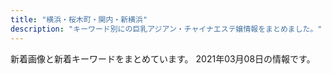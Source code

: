 ```yaml
---
title: "横浜・桜木町・関内・新横浜"
description: "キーワード別にの巨乳アジアン・チャイナエステ嬢情報をまとめました。"
---
```


新着画像と新着キーワードをまとめています。
2021年03月08日の情報です。

<DmmAffiliateIns />
<KeywordTable
  shops={
    [
    {
        "img_links": [
            "http://www.oguti.work/images/rec1.jpg",
            "http://www.oguti.work/images/rec2.jpg",
            "http://www.oguti.work/images/int1.jpg",
            "http://www.oguti.work/img/yuna2.jpg",
            "http://www.oguti.work/images/tg.jpg",
            "http://www.oguti.work/images/int2.jpg",
            "http://www.oguti.work/images/4.jpg",
            "http://www.oguti.work/img/miki2.jpg",
            "http://www.oguti.work/images/ac1.jpg",
            "http://www.oguti.work/images/staff_t.jpg",
            "http://www.oguti.work/img/yuna1.jpg",
            "http://www.oguti.work/img/kaori1.jpg",
            "http://www.oguti.work/staff/miki.jpg",
            "http://www.oguti.work/images/1.jpg",
            "http://www.oguti.work/img/rie1.jpg",
            "http://www.oguti.work/staff/yuna.jpg",
            "http://www.oguti.work/images/interior_t.jpg",
            "http://www.oguti.work/images/head.jpg",
            "http://www.oguti.work/images/news.jpg",
            "http://www.oguti.work/images/sys.jpg",
            "http://www.oguti.work/images/3.jpg",
            "http://www.oguti.work/images/s1.png",
            "http://www.oguti.work/staff/rie.jpg",
            "http://www.oguti.work/img/miki1.jpg",
            "http://www.oguti.work/staff/kaori.jpg",
            "http://www.oguti.work/images/2.jpg"
        ],
        "url": "http://www.oguti.work/",
        "station": "JR\u5927\u53e3\u99c5\u6771\u53e3",
        "keywords": {},
        "name": "\u7d50"
    },
    {
        "img_links": [
            "http://sweety-est.info/images/evetop.png",
            "http://sweety-est.info/images/top.png",
            "http://sweety-est.info/images/cg06.jpg",
            "http://sweety-est.info/images/staff_s.png",
            "http://sweety-est.info/images/precau.png",
            "http://sweety-est.info/images/cg04.jpg",
            "http://sweety-est.info/images/news.png",
            "http://sweety-est.info/images/sruru.jpg"
        ],
        "url": "http://sweety-est.info/",
        "station": "\u30bb\u30f3\u30bf\u30fc\u5357\u99c51\u756a\u51fa\u53e3",
        "keywords": {
            "D": 3,
            "E": 3,
            "86": 6
        },
        "name": "\u5b66\u5712"
    },
    {
        "name": "Love You",
        "keywords": {
            "100": 13
        },
        "station": "JR\u95a2\u5185\u99c5\u5317\u53e3",
        "img_links": [
            "http://www.love-you.work/staff/sayuri.jpg",
            "http://www.love-you.work/staff/anna.jpg",
            "http://www.love-you.work/img/bb1.jpg",
            "http://www.love-you.work/images/sys3.png",
            "http://www.love-you.work/staff/yui.jpg",
            "http://www.love-you.work/staff/rina.jpg",
            "http://www.love-you.work/staff/aya.jpg",
            "http://www.love-you.work/img/nana1.jpg",
            "http://www.love-you.work/staff/neko.jpg",
            "http://www.love-you.work/img/sayuri1.jpg",
            "http://www.love-you.work/img/neko1.jpg",
            "http://www.love-you.work/staff/bb.jpg",
            "http://www.love-you.work/img/yuki1.jpg",
            "http://www.love-you.work/images/head.jpg",
            "http://www.love-you.work/images/int1.png",
            "http://www.love-you.work/images/sys1.jpg",
            "http://www.love-you.work/img/bb3.jpg",
            "http://www.love-you.work/images/news.jpg",
            "http://www.love-you.work/img/rina1.jpg",
            "http://www.love-you.work/img/yui1.jpg",
            "http://www.love-you.work/images/staff_t.jpg",
            "http://www.love-you.work/staff/yuri.jpg",
            "http://www.love-you.work/img/anna1.jpg",
            "http://www.love-you.work/img/kumi1.jpg",
            "http://www.love-you.work/img/yuri1.jpg",
            "http://www.love-you.work/staff/kumi.jpg",
            "http://www.love-you.work/images/tg.jpg",
            "http://www.love-you.work/staff/yuki.jpg",
            "http://www.love-you.work/images/sys2.jpg",
            "http://www.love-you.work/images/rec1.png",
            "http://www.love-you.work/img/bb2.jpg",
            "http://www.love-you.work/staff/kana.jpg",
            "http://www.love-you.work/images/int2.png",
            "http://www.love-you.work/staff/nana.jpg",
            "http://www.love-you.work/img/aya1.jpg",
            "http://www.love-you.work/images/interior_t.jpg",
            "http://www.love-you.work/images/rec2.jpg",
            "http://www.love-you.work/img/kana1.jpg"
        ],
        "url": "http://www.love-you.work/"
    },
    {
        "url": "http://iyashi-tenshi.work/",
        "station": "JR\u4e2d\u5c71\u99c5\u5317\u53e3",
        "keywords": {
            "86": 1,
            "C": 15,
            "D": 2,
            "88": 1,
            "84": 1,
            "E": 2,
            "87": 1
        },
        "name": "\u7652\u3057\u306e\u5929\u4f7f",
        "img_links": [
            "http://iyashi-tenshi.work/i/img/acc-3.png",
            "http://iyashi-tenshi.work/i/img/sta10.jpg",
            "http://iyashi-tenshi.work/img/sta10.jpg",
            "http://iyashi-tenshi.work/img/head.png",
            "http://iyashi-tenshi.work/i/img/acc-5.jpg",
            "http://iyashi-tenshi.work/i/img/r5.jpg",
            "http://iyashi-tenshi.work/i/img/r1.jpg",
            "http://iyashi-tenshi.work/img/IMG_17410.jpg",
            "http://iyashi-tenshi.work/i/img/r3.jpg",
            "http://iyashi-tenshi.work/i/img/sta13.jpg",
            "http://iyashi-tenshi.work/i/img/sta11.jpg",
            "http://iyashi-tenshi.work/img/mo.png",
            "http://iyashi-tenshi.work/i/img/sta12.jpg",
            "http://iyashi-tenshi.work/img/sta13.jpg",
            "http://iyashi-tenshi.work/img/st10.jpg",
            "http://iyashi-tenshi.work/img/bottom.png",
            "http://iyashi-tenshi.work/img/nos.jpg",
            "http://iyashi-tenshi.work/i/img/r2.jpg",
            "http://iyashi-tenshi.work/i/img/acc-2.png",
            "http://iyashi-tenshi.work/img/IMG_17480.jpg",
            "http://iyashi-tenshi.work/i/img/r4.jpg",
            "http://iyashi-tenshi.work/img/sta11.jpg",
            "http://iyashi-tenshi.work/img/IMG_1709.jpg",
            "http://iyashi-tenshi.work/i/img/st10.jpg",
            "http://iyashi-tenshi.work/img/st11.jpg",
            "http://iyashi-tenshi.work/img/st12.jpg",
            "http://iyashi-tenshi.work/i/img/acc-4.png",
            "http://iyashi-tenshi.work/i/img/acc-1.jpg",
            "http://iyashi-tenshi.work/img/st13.jpg",
            "http://iyashi-tenshi.work/img/sta12.jpg",
            "http://iyashi-tenshi.work/img/c1.jpg"
        ]
    },
    {
        "station": "JR\u65b0\u6a2a\u6d5c\u99c5\u5317\u53e3",
        "name": "SRP",
        "url": "http://www.shine-es.info/",
        "img_links": [
            "http://www.shine-es.info/img/top/nav_04.jpg",
            "http://www.shine-es.info/public/image/20210222/20210222103449_67865.png",
            "http://www.shine-es.info/public/image/20191007/20191007000751_26360.jpg",
            "http://www.shine-es.info/public/image/20200420/20200420174959_97231.jpeg",
            "http://www.shine-es.info/public/image/20190617/20190617002029_84673.jpg",
            "http://www.shine-es.info/public/image/20180426/20180426161222_54119.jpg",
            "http://www.shine-es.info/public/image/20200901/20200901125021_47269.jpg",
            "http://www.shine-es.info/public/image/20201130/20201130150442_88111.jpg",
            "http://www.shine-es.info/public/image/20191123/20191123005615_48887.jpg",
            "http://www.shine-es.info/public/image/20200225/20200225013302_28274.png",
            "http://www.shine-es.info/img/top/nav_03.jpg",
            "http://www.shine-es.info/public/image/20180514/20180514161320_29646.jpg",
            "http://www.shine-es.info/public/image/20181128/20181128190142_51228.jpeg",
            "http://www.shine-es.info/public/image/20180524/20180524214818_14591.jpeg",
            "http://www.shine-es.info/public/image/20180524/20180524214610_38863.jpeg",
            "http://www.shine-es.info/public/image/20210204/20210204005557_55265.png",
            "http://www.shine-es.info/img/top/nav_07.jpg",
            "http://www.shine-es.info/public/image/20180426/20180426160348_68419.jpg",
            "http://www.shine-es.info/public/image/20191007/20191007000800_55460.png",
            "http://www.shine-es.info/public/image/20180524/20180524214747_75881.jpeg",
            "http://www.shine-es.info/public/image/20200505/20200505002649_53549.png",
            "http://www.shine-es.info/public/image/20200625/20200625164158_20466.jpg",
            "http://www.shine-es.info/img/top/pic-3.jpg",
            "http://www.shine-es.info/img/top/nav_05.jpg",
            "http://www.shine-es.info/public/image/20180524/20180524214652_54672.jpeg",
            "http://www.shine-es.info/public/image/20190827/20190827011025_93525.jpg",
            "http://www.shine-es.info/public/image/20201020/20201020190438_86333.png",
            "http://www.shine-es.info/img/top/koko.png",
            "http://www.shine-es.info/public/image/20180806/20180806021637_66262.jpeg",
            "http://www.shine-es.info/public/image/20191123/20191123005624_21397.jpg",
            "http://www.shine-es.info/public/image/20210224/20210224004055_63018.jpg",
            "http://www.shine-es.info/public/image/20191009/20191009171328_21361.jpg",
            "http://www.shine-es.info/public/image/20200901/20200901124912_14983.jpg",
            "http://www.shine-es.info/img/system/campaign3.png",
            "http://www.shine-es.info/public/image/20201107/20201107124509_92438.png",
            "http://www.shine-es.info/img/top/pic-2.jpg",
            "http://www.shine-es.info/public/image/20191009/20191009171341_70954.jpg",
            "http://www.shine-es.info/public/image/20201210/20201210131428_47249.png",
            "http://www.shine-es.info/public/image/20180524/20180524214431_17082.jpg",
            "http://www.shine-es.info/public/image/20200420/20200420174944_96356.jpeg",
            "http://www.shine-es.info/public/image/20180806/20180806021646_71312.jpeg",
            "http://www.shine-es.info/public/image/20180426/20180426160618_24358.jpg",
            "http://www.shine-es.info/public/image/20180528/20180528013047_54119.jpg",
            "http://www.shine-es.info/public/image/20200420/20200420175008_44399.jpeg",
            "http://www.shine-es.info/public/image/20201113/20201113010109_63246.png",
            "http://www.shine-es.info/img/top/mobile.jpg",
            "http://www.shine-es.info/img/top/nav_09.jpg",
            "http://www.shine-es.info/public/image/20200816/20200816001546_39857.jpg",
            "http://www.shine-es.info/public/image/20190406/20190406214019_72078.jpg",
            "http://www.shine-es.info/public/image/20200120/20200120014129_44289.jpg",
            "http://www.shine-es.info/public/image/20191129/20191129184548_44783.jpg",
            "http://www.shine-es.info/img/top/pic-1.png",
            "http://www.shine-es.info/public/image/20210126/20210126012525_25271.png",
            "http://www.shine-es.info/public/image/20190617/20190617002036_61596.jpg",
            "http://www.shine-es.info/public/image/20201030/20201030141055_73595.jpg",
            "http://www.shine-es.info/img/top/pic-1.jpg",
            "http://www.shine-es.info/public/image/20201009/20201009012403_82863.jpg",
            "http://www.shine-es.info/img/top/nav_06.jpg"
        ],
        "keywords": {
            "86": 38,
            "85": 31,
            "C": 64,
            "D": 31,
            "87": 15,
            "84": 12,
            "83": 8
        }
    },
    {
        "img_links": [
            "https://kannai-mensesthe.com/button/staff.png",
            "https://kannai-mensesthe.com/icon/line.png",
            "https://kannai-mensesthe.com/2019/11/10/1.jpg",
            "https://kannai-mensesthe.com/room/4-s.jpg",
            "https://kannai-mensesthe.com/staff/koko-l1.jpg",
            "https://kannai-mensesthe.com/staff/maki-l1.jpg",
            "https://kannai-mensesthe.com/staff/mika-l1.jpg",
            "http://kannai-mensesthe.com/images/flower.png",
            "https://kannai-mensesthe.com/icon/facebook.png",
            "https://kannai-mensesthe.com/room/esthe1.jpg",
            "https://kannai-mensesthe.com/images/main-sp.jpg",
            "https://kannai-mensesthe.com/staff/koko-s1.jpg",
            "https://hamamatsucho-esthe.work/icon/facebook.png",
            "https://hamamatsucho-esthe.work/icon/google_plus.png",
            "https://kannai-mensesthe.com/room/1-l.jpg",
            "https://kannai-mensesthe.com//images/footer-r.png",
            "https://kannai-mensesthe.com/room/esthe3.jpg",
            "https://kannai-mensesthe.com/staff/sora-l1.jpg",
            "https://kannai-mensesthe.com/room/3-l.jpg",
            "https://kannai-mensesthe.com/room/3-s.jpg",
            "https://kannai-mensesthe.com/staff/mika-s1.jpg",
            "https://kannai-mensesthe.com/staff/risa-l1.jpg",
            "https://kannai-mensesthe.com/button/home.png",
            "https://kannai-mensesthe.com/room/esthe2.jpg",
            "https://kannai-mensesthe.com/staff/risa-s1.jpg",
            "https://kannai-mensesthe.com/staff/haru-l1.jpg",
            "https://kannai-mensesthe.com/room/2-s.jpg",
            "https://kannai-mensesthe.com/room/1-s.jpg",
            "https://kannai-mensesthe.com/staff/haru-s1.jpg",
            "https://kannai-mensesthe.com/button/blog.png",
            "https://kannai-mensesthe.com/room/2-l.jpg",
            "https://kannai-mensesthe.com/icon/twitter.png",
            "https://kannai-mensesthe.com/staff/maki-s1.jpg",
            "https://kannai-mensesthe.com/images/footer-l.png",
            "https://kannai-mensesthe.com/images/flower.png",
            "https://kannai-mensesthe.com/icon/google_plus.png",
            "https://hamamatsucho-esthe.work/icon/line.png",
            "https://kannai-mensesthe.com/room/4-l.jpg",
            "https://kannai-mensesthe.com/staff/sora-s1.jpg",
            "https://kannai-mensesthe.com/2019/12/03/risa-s1.jpg",
            "https://kannai-mensesthe.com/images/clear.png",
            "https://kannai-mensesthe.com/images/main1.jpg",
            "https://hamamatsucho-esthe.work/icon/twitter.png"
        ],
        "url": "http://kannai-mensesthe.com/",
        "name": "Olive",
        "keywords": {
            "88": 14,
            "90": 28
        },
        "station": "JR\u95a2\u5185\u99c5"
    },
    {
        "img_links": [
            "http://e-yozakura.xyz/images/tite-staff.jpg",
            "http://e-yozakura.xyz/images/htm.jpg",
            "http://e-yozakura.xyz/images/t.jpg",
            "http://e-yozakura.xyz/images/12.jpg",
            "http://e-yozakura.xyz/images/g5.jpg",
            "http://e-yozakura.xyz/images/slide3.png",
            "http://e-yozakura.xyz/images/g9.jpg",
            "http://e-yozakura.xyz/images/r1.jpg",
            "http://e-yozakura.xyz/images/g4.jpg",
            "http://e-yozakura.xyz/images/r2.jpg",
            "http://e-yozakura.xyz/images/bj_01.jpg",
            "http://e-yozakura.xyz/images/yuka.jpg",
            "http://e-yozakura.xyz/images/r6.jpg",
            "http://e-yozakura.xyz/images/slide1.png",
            "http://e-yozakura.xyz/images/yuk.jpg",
            "http://e-yozakura.xyz/images/mobile.png",
            "http://e-yozakura.xyz/images/r3.jpg",
            "http://e-yozakura.xyz/images/top.jpg",
            "http://e-yozakura.xyz/images/slide2.png",
            "http://e-yozakura.xyz/images/m1.jpg",
            "http://e-yozakura.xyz/images/g0.jpg",
            "http://e-yozakura.xyz/images/ai.jpg",
            "http://e-yozakura.xyz/images/sa.jpg",
            "http://e-yozakura.xyz/images/r4.jpg",
            "http://e-yozakura.xyz/images/g8.jpg",
            "http://e-yozakura.xyz/images/g2.jpg",
            "http://e-yozakura.xyz/images/g1.jpg",
            "http://e-yozakura.xyz/images/news03.png",
            "http://e-yozakura.xyz/images/r5.jpg",
            "http://e-yozakura.xyz/images/hua.jpg",
            "http://e-yozakura.xyz/images/r8.jpg",
            "http://e-yozakura.xyz/images/news01.png",
            "http://e-yozakura.xyz/images/r7.jpg",
            "http://e-yozakura.xyz/images/ll.jpg",
            "http://e-yozakura.xyz/images/hh.jpg",
            "http://e-yozakura.xyz/images/bj_03.jpg"
        ],
        "url": "http://e-yozakura.xyz/",
        "station": "JR\u95a2\u5185\u99c5\u5317\u53e3",
        "keywords": {},
        "name": "\u591c\u685c\uff5e\u3088\u3056\u304f\u3089\uff5e"
    },
    {
        "keywords": {
            "D": 39,
            "85": 3,
            "86": 15,
            "C": 38,
            "87": 30
        },
        "img_links": [
            "http://www.relax-colorful.com/files/067-02.jpg",
            "http://www.relax-colorful.com/files/082-02.jpg",
            "http://www.relax-colorful.com/files/091.jpg",
            "http://www.relax-colorful.com/files/060-03.jpg",
            "http://www.relax-colorful.com/files/091-03.jpg",
            "http://www.relax-colorful.com/files/055-02.jpg",
            "http://www.relax-colorful.com/files/040-03.jpg",
            "http://www.relax-colorful.com/files/053-03.jpg",
            "http://www.relax-colorful.com/files/082.jpg",
            "http://www.relax-colorful.com/images/staff_line.jpg",
            "http://www.relax-colorful.com/files/055-03.jpg",
            "http://www.relax-colorful.com/files/093.jpg",
            "http://www.relax-colorful.com/files/077-02.jpg",
            "http://www.relax-colorful.com/files/069-02.jpg",
            "http://www.relax-colorful.com/files/089.jpg",
            "http://www.relax-colorful.com/images/pick.jpg",
            "http://www.relax-colorful.com/files/087.jpg",
            "http://www.relax-colorful.com/images/news.jpg",
            "http://www.relax-colorful.com/files/080.jpg",
            "http://www.relax-colorful.com/images/att.jpg",
            "http://www.relax-colorful.com/images/staff1b.jpg",
            "http://www.relax-colorful.com/files/091-02.jpg",
            "http://www.relax-colorful.com/files/053-02.jpg",
            "http://www.relax-colorful.com/files/073-03.jpg",
            "http://www.relax-colorful.com/files/089-02.jpg",
            "http://www.relax-colorful.com/files/093-02.jpg",
            "http://www.relax-colorful.com/files/082-03.jpg",
            "http://www.relax-colorful.com/files/087-02.jpg",
            "http://www.relax-colorful.com/images/staff1a.jpg",
            "http://www.relax-colorful.com/files/060-02.jpg",
            "http://www.relax-colorful.com/files/092-03.jpg",
            "http://www.relax-colorful.com/files/069.jpg",
            "http://www.relax-colorful.com/images/mobile.jpg",
            "http://www.relax-colorful.com/files/073.jpg",
            "http://www.relax-colorful.com/files/090.jpg",
            "http://www.relax-colorful.com/files/092-02.jpg",
            "http://www.relax-colorful.com/files/087-03.jpg",
            "http://www.relax-colorful.com/files/040.jpg",
            "http://www.relax-colorful.com/files/080-03.jpg",
            "http://www.relax-colorful.com/files/067.jpg",
            "http://www.relax-colorful.com/images/top.jpg",
            "http://www.relax-colorful.com/files/060.jpg",
            "http://www.relax-colorful.com/files/067-03.jpg",
            "http://www.relax-colorful.com/files/073-02.jpg",
            "http://www.relax-colorful.com/images/bjs3.jpg",
            "http://www.relax-colorful.com/files/055.jpg",
            "http://www.relax-colorful.com/images/news2.jpg",
            "http://www.relax-colorful.com/images/news1.jpg",
            "http://www.relax-colorful.com/files/053.jpg",
            "http://www.relax-colorful.com/files/090-03.jpg",
            "http://www.relax-colorful.com/images/backlist.jpg",
            "http://www.relax-colorful.com/images/girl_bt.jpg",
            "http://www.relax-colorful.com/files/080-02.jpg",
            "http://www.relax-colorful.com/files/089-03.jpg",
            "http://www.relax-colorful.com/files/077.jpg",
            "http://www.relax-colorful.com/files/092.jpg",
            "http://www.relax-colorful.com/files/069-03.jpg",
            "http://www.relax-colorful.com/files/093-03.jpg",
            "http://www.relax-colorful.com/images/staff1.jpg",
            "http://www.relax-colorful.com/files/090-02.jpg",
            "http://www.relax-colorful.com/files/040-02.jpg",
            "http://www.relax-colorful.com/files/077-03.jpg"
        ],
        "station": "JR\u95a2\u5185\u99c5\u5317\u53e3",
        "name": "Colorful\uff5e\u30ab\u30e9\u30d5\u30eb\uff5e",
        "url": "http://www.relax-colorful.com/"
    },
    {
        "station": "\u53cd\u753a\u99c5",
        "name": "\u68ee\u82d1",
        "img_links": [
            "http://morien.este.work/2/uploadimg/1613996342.jpg",
            "http://morien.este.work/mens-esthe.png",
            "http://morien.este.work/2/uploadimg/1565558725.jpg",
            "http://morien.este.work/2/uploadimg/1594704743.jpg",
            "http://morien.este.work/top.jpg",
            "http://morien.este.work/2/uploadimg/1577672563.jpg",
            "http://morien.este.work/2/uploadimg/1574764277.jpg"
        ],
        "keywords": {
            "87": 6,
            "83": 6,
            "86": 6,
            "85": 12,
            "D": 30
        },
        "url": "http://morien.este.work/"
    },
    {
        "keywords": {
            "C": 14
        },
        "name": "\u30ec\u30a4\u30f3\u30dc\u30fc\u8679",
        "img_links": [
            "http://www.sh-riraku113.xyz/static/picture/room3.png",
            "http://www.sh-riraku113.xyz/static/picture/room1.png",
            "http://www.sh-riraku113.xyz/static/picture/tit-infor.png",
            "http://www.sh-riraku113.xyz/uploads/201005/1-201005161513F8.jpg",
            "http://www.sh-riraku113.xyz/static/picture/tit-gat.png",
            "http://www.sh-riraku113.xyz/static/picture/tite-staff.png",
            "http://www.sh-riraku113.xyz/uploads/201005/1-201005161500127.jpg",
            "http://www.sh-riraku113.xyz/static/picture/tit-pick.png",
            "http://www.sh-riraku113.xyz/uploads/201005/1-2010051615301I.jpg",
            "http://www.sh-riraku113.xyz/static/picture/tit-new.png",
            "http://www.sh-riraku113.xyz/static/picture/infor.png",
            "http://www.sh-riraku113.xyz/static/picture/info.png",
            "http://www.sh-riraku113.xyz/uploads/201005/1-201005161544K5.jpg",
            "http://www.sh-riraku113.xyz/static/picture/room2.png",
            "http://www.sh-riraku113.xyz/static/picture/room4.png",
            "http://www.sh-riraku113.xyz/static/picture/top.png"
        ],
        "url": "http://www.sh-riraku113.xyz/",
        "station": "JR\u6771\u795e\u5948\u5ddd\u99c5"
    },
    {
        "url": "http://www.est-aya.work/",
        "keywords": {},
        "name": "\u7d62\u9999\uff5e\u30a2\u30e4\u30ab\uff5e",
        "img_links": [
            "http://www.est-aya.work/images/rec2.jpg",
            "http://www.est-aya.work/images/int2.png",
            "http://www.est-aya.work/images/info.png",
            "http://www.est-aya.work/img/rimi1.jpg",
            "http://www.est-aya.work/img/ayumi1.jpg",
            "http://www.est-aya.work/images/interior_t.jpg",
            "http://www.est-aya.work/images/line.png",
            "http://www.est-aya.work/images/news.png",
            "http://www.est-aya.work/img/asuka1.jpg",
            "http://www.est-aya.work/images/ta.jpg",
            "http://www.est-aya.work/images/mobile.jpg",
            "http://www.est-aya.work/images/int1.png",
            "http://www.est-aya.work/img/mimi1.jpg",
            "http://www.est-aya.work/images/11.jpg",
            "http://www.est-aya.work/img/mika1.jpg",
            "http://www.est-aya.work/images/rec1.png",
            "http://www.est-aya.work/images/9.jpg",
            "http://www.est-aya.work/images/staff_t.jpg",
            "http://www.est-aya.work/images/head.jpg",
            "http://www.est-aya.work/images/2.jpg",
            "http://www.est-aya.work/images/sys3.png",
            "http://www.est-aya.work/images/3.jpg",
            "http://www.est-aya.work/images/tel.jpg",
            "http://www.est-aya.work/images/sys1.png",
            "http://www.est-aya.work/images/8.jpg",
            "http://www.est-aya.work/images/sys2.png"
        ],
        "station": "JR\u685c\u6728\u753a\u99c5\u53571\u51fa\u53e3"
    },
    {
        "name": "St.Playa \uff5e\u8056\u30d7\u30e9\u30e4\uff5e",
        "station": "JR\u95a2\u5185\u99c5\u5317\u53e3",
        "keywords": {},
        "url": "http://www.playa.work/",
        "img_links": [
            "http://www.playa.work/img/nana1.jpg",
            "http://www.playa.work/images/2.jpg",
            "http://www.playa.work/images/6.jpg",
            "http://www.playa.work/images/int2.png",
            "http://www.playa.work/images/ta.jpg",
            "http://www.playa.work/images/staff_t.jpg",
            "http://www.playa.work/img/risa1.jpg",
            "http://www.playa.work/images/b3.jpg",
            "http://www.playa.work/images/1.jpg",
            "http://www.playa.work/img/rumi1.jpg",
            "http://www.playa.work/img/koko1.jpg",
            "http://www.playa.work/img/emi1.jpg",
            "http://www.playa.work/images/head.jpg",
            "http://www.playa.work/images/main_top.jpg",
            "http://www.playa.work/images/news.png",
            "http://www.playa.work/images/interior_t.jpg",
            "http://www.playa.work/images/4.jpg",
            "http://www.playa.work/images/main_footer.jpg",
            "http://www.playa.work/images/5.jpg",
            "http://www.playa.work/images/b1.jpg",
            "http://www.playa.work/images/b2.jpg",
            "http://www.playa.work/images/3.jpg",
            "http://www.playa.work/img/yuri1.jpg",
            "http://www.playa.work/images/mobile.jpg",
            "http://www.playa.work/images/s1.png",
            "http://www.playa.work/images/int1.png"
        ]
    },
    {
        "name": "\u68ee\u7f85",
        "keywords": {
            "D": 3,
            "89": 2,
            "88": 1
        },
        "url": "http://latte.iest.xyz/",
        "img_links": [
            "http://latte.iest.xyz/css/staff/staff06.jpg",
            "http://latte.iest.xyz/css/staff/staff01.jpg",
            "http://latte.iest.xyz/css/nav/nav-003.png",
            "http://latte.iest.xyz/css/tel01.png",
            "http://latte.iest.xyz/css/nav/nav-006.png",
            "http://latte.iest.xyz/css/staff/staff02.jpg",
            "http://latte.iest.xyz/css/nav/nav-001.png",
            "http://latte.iest.xyz/css/nav/nav-004.png",
            "http://latte.iest.xyz/css/head-change.jpg",
            "http://latte.iest.xyz/css/osusume01.jpg",
            "http://latte.iest.xyz/css/top03.jpg",
            "http://latte.iest.xyz/css/nav/nav-005.png",
            "http://latte.iest.xyz/css/nav/nav-002.png"
        ],
        "station": "JR\u95a2\u5185\u99c5\u5357\u53e3"
    },
    {
        "name": "Venus",
        "station": "JR\u95a2\u5185\u99c5\u5357\u53e3",
        "keywords": {},
        "url": "http://es-kannai.link",
        "img_links": [
            "http://es-kannai.link/wp-content/uploads/2017/09/IMG_3458.jpg",
            "http://es-kannai.link/wp-content/uploads/2016/12/aaaa.jpg",
            "http://es-kannai.link/wp-content/uploads/2016/12/d.png",
            "http://es-kannai.link/wp-content/uploads/2016/12/vvvv.png",
            "http://es-kannai.link/wp-content/uploads/2016/12/vvv.png",
            "http://es-kannai.link/wp-content/themes/template-salon2/images/info.png",
            "http://es-kannai.link/wp-content/uploads/2016/12/aaa.jpg",
            "http://es-kannai.link/wp-content/themes/template-salon2/images/news-ttl.jpg",
            "http://es-kannai.link/wp-content/uploads/2016/12/aa.jpg",
            "http://es-kannai.link/wp-content/uploads/2017/09/IMG_3457-720x480.jpg",
            "http://es-kannai.link/wp-content/uploads/2016/12/a.jpg",
            "http://es-kannai.link/wp-content/uploads/2017/09/IMG_3454-720x480.jpg",
            "http://es-kannai.link/wp-content/uploads/2016/12/vv.jpg",
            "http://es-kannai.link/wp-content/uploads/2017/09/IMG_3456.jpg",
            "http://es-kannai.link/wp-content/uploads/2017/09/IMG_3457.jpg",
            "http://es-kannai.link/wp-content/themes/template-salon2/images/main-img.jpg",
            "http://es-kannai.link/wp-content/themes/template-salon2/images/campaign-bnr.png",
            "http://es-kannai.link/wp-content/uploads/2017/09/IMG_3458-720x480.jpg",
            "http://cdn.dino-es.com/images/logo/200x40DinoEs.png",
            "http://es-kannai.link/wp-content/uploads/2017/09/IMG_3454.jpg",
            "http://es-kannai.link/wp-content/uploads/2017/09/IMG_3454-400x267.jpg",
            "http://es-kannai.link/wp-content/uploads/2016/12/v.jpg",
            "http://es-kannai.link/wp-content/uploads/2017/09/IMG_3456-250x376.jpg",
            "http://es-kannai.link/wp-content/themes/template-salon2/images/m-info.png",
            "http://es-kannai.link/wp-content/themes/template-salon2/images/newface-ttl.jpg",
            "http://es-kannai.link/wp-content/uploads/2017/09/IMG_3456-720x480.jpg",
            "http://es-kannai.link/wp-content/uploads/2016/12/dd.png",
            "http://es-kannai.link/wp-content/uploads/2017/09/IMG_3458-250x376.jpg",
            "http://es-kannai.link/wp-content/uploads/2017/09/IMG_3454-250x376.jpg",
            "http://es-kannai.link/wp-content/uploads/2017/09/IMG_3457-250x376.jpg"
        ]
    },
    {
        "keywords": {},
        "img_links": [
            "http://diamond.esute.tokyo/images/pic-akasuri.png",
            "http://diamond.esute.tokyo/staff/s-yumi.jpg",
            "http://diamond.esute.tokyo/images/bar-pickup.png",
            "http://diamond.esute.tokyo/staff/s-ai.jpg",
            "http://diamond.esute.tokyo/staff/s-mari.jpg",
            "http://diamond.esute.tokyo/images/b-tel.png",
            "http://diamond.esute.tokyo/images/bar-staff.png",
            "http://diamond.esute.tokyo/images/c-top.png",
            "http://diamond.esute.tokyo/images/pic2.jpg",
            "http://diamond.esute.tokyo/images/pic1.jpg",
            "http://diamond.esute.tokyo/images/footer.png",
            "http://diamond.esute.tokyo/images/bar-cam.png",
            "http://diamond.esute.tokyo/images/c-staff.png",
            "http://diamond.esute.tokyo/images/bar-interior.png",
            "http://diamond.esute.tokyo/images/c-interior.png",
            "http://diamond.esute.tokyo/images/bill.jpg"
        ],
        "station": "JR\u95a2\u5185\u99c5\u5357\u53e3",
        "url": "http://diamond.esute.tokyo/",
        "name": "\u30c0\u30a4\u30e4"
    },
    {
        "station": "JR\u95a2\u5185\u99c5\u5317\u53e3",
        "keywords": {
            "C": 33,
            "86": 36,
            "D": 36,
            "87": 12,
            "85": 6
        },
        "img_links": [
            "https://dear.xyz.mn/photos/sites/33/2020/12/2020120212565938.jpeg",
            "https://dear.xyz.mn/photos/sites/33/2020/11/2020111223021793.jpeg",
            "https://dear.xyz.mn/photos/sites/33/2021/01/2021010915471930.jpeg",
            "https://dear.xyz.mn/photos/sites/33/2021/01/2021011914494134.jpeg",
            "https://dear.xyz.mn/photos/sites/33/2021/02/2021022614331675.jpeg",
            "https://dear.xyz.mn/photos/sites/33/2020/11/2020110413285923.jpeg",
            "https://dear.xyz.mn/photos/sites/33/2021/01/2021011021134018.jpeg",
            "https://dear.xyz.mn/images/sp_top.jpg",
            "https://dear.xyz.mn/photos/sites/33/2021/02/2021022716421267.jpeg",
            "https://dear.xyz.mn/photos/sites/33/2020/12/2020122818210498.jpeg",
            "https://dear.xyz.mn/images/top.png",
            "https://dear.xyz.mn/images/ac05.jpg",
            "https://dear.xyz.mn/images/ac02.jpg",
            "https://dear.xyz.mn/images/ac04.jpg",
            "https://dear.xyz.mn/images/ac01.jpg"
        ],
        "url": "https://dear.xyz.mn/",
        "name": "Dear"
    },
    {
        "keywords": {
            "87": 48,
            "D": 48,
            "\u30bb\u30af\u30b7\u30fc": 1
        },
        "station": "JR\u6771\u795e\u5948\u5ddd\u99c5\u897f\u53e3",
        "img_links": [
            "http://www.sugoi.mensest.com/files/014-02.jpg",
            "http://www.sugoi.mensest.com/images/sp_top.jpg",
            "http://www.sugoi.mensest.com/files/007.jpg",
            "http://www.sugoi.mensest.com/files/012-03.jpg",
            "http://www.sugoi.mensest.com/files/007-03.jpg",
            "http://www.sugoi.mensest.com/files/014.jpg",
            "http://www.sugoi.mensest.com/images/maining.jpg",
            "http://www.sugoi.mensest.com/files/010-02.jpg",
            "http://www.sugoi.mensest.com/images/tit_new.png",
            "http://www.sugoi.mensest.com/images/img_tel.png",
            "http://www.sugoi.mensest.com/files/014-03.jpg",
            "http://www.sugoi.mensest.com/files/009-02.jpg",
            "http://www.sugoi.mensest.com/files/006-02.jpg",
            "http://www.sugoi.mensest.com/files/009.jpg",
            "http://www.sugoi.mensest.com/files/006.jpg",
            "http://www.sugoi.mensest.com/files/006-03.jpg",
            "http://www.sugoi.mensest.com/images/top.jpg",
            "http://www.sugoi.mensest.com/files/015-02.jpg",
            "http://www.sugoi.mensest.com/files/011-02.jpg",
            "http://www.sugoi.mensest.com/photo_news/upimg/9319560432ee0b7d64_0.jpg",
            "http://www.sugoi.mensest.com/files/015-03.jpg",
            "http://www.sugoi.mensest.com/images/sp_tit_therapist.png",
            "http://www.sugoi.mensest.com/files/011.jpg",
            "http://www.sugoi.mensest.com/photo_news/upimg/732276045ad564be0e_0.jpg",
            "http://www.sugoi.mensest.com/files/012-02.jpg",
            "http://www.sugoi.mensest.com/images/sp_tit_new.png",
            "http://www.sugoi.mensest.com/photo_news/upimg/140376020e61bbf2e0_0.jpg",
            "http://www.sugoi.mensest.com/files/009-03.jpg",
            "http://www.sugoi.mensest.com/files/007-02.jpg",
            "http://www.sugoi.mensest.com/files/012.jpg",
            "http://www.sugoi.mensest.com/files/010-03.jpg",
            "http://www.sugoi.mensest.com/files/011-03.jpg",
            "http://www.sugoi.mensest.com/files/015.jpg",
            "http://www.sugoi.mensest.com/images/tit_therapist.png",
            "http://www.sugoi.mensest.com/files/010.jpg"
        ],
        "url": "http://www.sugoi.mensest.com/",
        "name": "\u3059\u3054\u3044\u7652\u3057"
    },
    {
        "img_links": [
            "https://neko.iest.info/images/info.jpg",
            "https://neko.iest.info/images/s_pick.png",
            "https://neko.iest.info/images/line02.jpg",
            "https://neko.iest.info/images/room1.jpg",
            "https://neko.iest.info/images/mobile.jpg",
            "https://neko.iest.info/images/s_staff.jpg",
            "https://neko.iest.info/photos/sites/42/2020/12/2020122005092087.jpg",
            "https://neko.iest.info/images/s1.jpg",
            "https://neko.iest.info/photos/sites/42/2021/02/2021022105381432.jpg",
            "https://neko.iest.info/photos/sites/42/2020/09/2020092903532220.jpg",
            "https://neko.iest.info/photos/sites/42/2020/09/2020092903532212.jpg",
            "https://neko.iest.info/images/relax.jpg",
            "https://neko.iest.info/photos/sites/42/2020/11/2020111803082379.jpg",
            "https://neko.iest.info/images/room3.jpg",
            "https://neko.iest.info/images/room4.jpg",
            "https://neko.iest.info/photos/sites/42/2020/10/2020101002283598.jpg",
            "https://neko.iest.info/photos/sites/42/2020/09/2020092903532287.jpg",
            "https://neko.iest.info/photos/sites/42/2020/09/2020092903532145.jpg",
            "https://neko.iest.info/images/s3.jpg",
            "https://neko.iest.info/images/s_news.png",
            "https://neko.iest.info/images/top.png",
            "https://neko.iest.info/photos/sites/42/2021/03/2021030306114397.jpg",
            "https://neko.iest.info/images/room2.jpg",
            "https://neko.iest.info/photos/sites/42/2020/10/2020101208591894.jpg"
        ],
        "keywords": {
            "84": 11,
            "D": 88,
            "C": 11,
            "85": 77,
            "E": 11,
            "87": 11,
            "86": 11
        },
        "station": "JR\u6a2a\u6d5c\u99c5\u897f\u53e3",
        "url": "https://neko.iest.info/",
        "name": "\u53ef\u611b\u3044\u732b"
    },
    {
        "name": "\u30c9\u30ad\u30c9\u30ad\u30cf\u30cb\u30fc",
        "url": "http://www.dokidoki.iesjp.com/",
        "station": "JR\u6771\u795e\u5948\u5ddd\u99c5\u897f\u53e3",
        "keywords": {
            "87": 12,
            "86": 4,
            "D": 16
        },
        "img_links": [
            "http://www.dokidoki.iesjp.com/photo_news/upimg/404596025f3e29a25e_1.jpg",
            "http://www.dokidoki.iesjp.com/photo_news/upimg/85753603ca2b9304f2_1.jpg",
            "http://www.dokidoki.iesjp.com/files/001.jpg",
            "http://www.dokidoki.iesjp.com/files/006.jpg",
            "http://www.dokidoki.iesjp.com/files/003.jpg",
            "http://www.dokidoki.iesjp.com/photo_news/upimg/52590602a0e1f6175b_0.jpg",
            "http://www.dokidoki.iesjp.com/files/005.jpg"
        ]
    },
    {
        "keywords": {
            "86": 3,
            "85": 2
        },
        "station": "JR\u65b0\u6a2a\u6d5c\u99c5\u5317\u53e3",
        "url": "http://www.awaspa-est.net/",
        "name": "\u60a0\u697d",
        "img_links": [
            "http://www.awaspa-est.net/images/aya.jpg",
            "http://www.awaspa-est.net/images/riri.jpg",
            "http://www.awaspa-est.net/images/sizuka.jpg",
            "http://www.awaspa-est.net/images/girl.jpg",
            "http://www.awaspa-est.net/images/staff6.jpg",
            "http://www.awaspa-est.net/images/left1.png",
            "http://www.awaspa-est.net/images/miki.jpg",
            "http://www.awaspa-est.net/images/aki.jpg"
        ]
    },
    {
        "name": "\u697d\u3005\u30f4\u30a3\u30fc\u30ca\u30b9",
        "station": "JR\u6771\u795e\u5948\u5ddd\u99c5",
        "url": "http://www.rakuraku-venus.xyz/",
        "keywords": {},
        "img_links": [
            "http://www.rakuraku-venus.xyz/images/index-kai_13.jpg",
            "http://www.rakuraku-venus.xyz/images/nav/lanmu-acc.jpg",
            "http://www.rakuraku-venus.xyz/images/index-kai_05.jpg",
            "http://www.rakuraku-venus.xyz/images/shop/h2.jpg",
            "http://www.rakuraku-venus.xyz/images/staff/11/koko.jpg",
            "http://www.rakuraku-venus.xyz/images/shop/r1.jpg",
            "http://www.rakuraku-venus.xyz/images/staff/10/1.jpg",
            "http://www.rakuraku-venus.xyz/images/index-kai_08.jpg",
            "http://www.rakuraku-venus.xyz/images/index-kai_13a.jpg",
            "http://www.rakuraku-venus.xyz/images/shop/h4.jpg",
            "http://www.rakuraku-venus.xyz/images/index-kai_07.jpg",
            "http://www.rakuraku-venus.xyz/images/staff/10/ai2.jpg",
            "http://www.rakuraku-venus.xyz/images/index-f.jpg",
            "http://www.rakuraku-venus.xyz/psd/off.jpg",
            "http://www.rakuraku-venus.xyz/images/nav/lanmu-sys.jpg",
            "http://www.rakuraku-venus.xyz/images/lan-t/images/lan-t_01.jpg",
            "http://www.rakuraku-venus.xyz/images/index-kai_16.jpg",
            "http://www.rakuraku-venus.xyz/images/staff/11/minami2.jpg",
            "http://www.rakuraku-venus.xyz/images/nav/lanmu-job.jpg",
            "http://www.rakuraku-venus.xyz/images/light_img.jpg",
            "http://www.rakuraku-venus.xyz/images/index-kai_03.jpg",
            "http://www.rakuraku-venus.xyz/images/shop/h3.jpg",
            "http://www.rakuraku-venus.xyz/images/nav/lanmu-staff.jpg"
        ]
    },
    {
        "img_links": [
            "http://sh-riraku31.xyz/uploads/201005/1-2010051J55CA.jpg",
            "http://sh-riraku31.xyz/uploads/201005/1-201005162114248.jpg",
            "http://sh-riraku31.xyz/uploads/201005/1-201005162052635.jpg",
            "http://sh-riraku31.xyz/templets/default/picture/top1.jpg",
            "http://sh-riraku31.xyz/templets/default/picture/staff01.jpg",
            "http://sh-riraku31.xyz/templets/default/picture/girl-z2.jpg",
            "http://sh-riraku31.xyz/templets/default/picture/girl-z1.jpg",
            "http://sh-riraku31.xyz/uploads/201005/1-201005162010396.jpg",
            "http://sh-riraku31.xyz/uploads/allimg/180703/1-1PF3111J3201.png",
            "http://sh-riraku31.xyz/templets/default/picture/top.jpg",
            "http://sh-riraku31.xyz/uploads/allimg/180629/1-1P629115504250.png",
            "http://sh-riraku31.xyz/templets/default/picture/s_news.jpg",
            "http://sh-riraku31.xyz/uploads/201005/1-20100516201cK.jpg",
            "http://sh-riraku31.xyz/uploads/201005/1-2010051621224F.jpg",
            "http://sh-riraku31.xyz/uploads/201005/1-201005162101U5.jpg",
            "http://sh-riraku31.xyz/uploads/201005/1-2010051J6062Y.jpg"
        ],
        "name": "\u30c1\u30a7\u30ea\u30fc",
        "keywords": {
            "84": 1,
            "C": 11,
            "D": 3,
            "85": 2,
            "86": 1
        },
        "station": "JR\u6a2a\u6d5c\u99c5\u5317\u897f\u53e3",
        "url": "http://sh-riraku31.xyz/"
    },
    {
        "url": "http://girl.me-es.com/",
        "img_links": [
            "http://girl.me-es.com/images/info.jpg",
            "http://girl.me-es.com/images/rec_10.jpg",
            "http://girl.me-es.com/images/staff_10.jpg",
            "http://girl.me-es.com/images/index_13.jpg",
            "http://girl.me-es.com/images/index_21.jpg",
            "http://girl.me-es.com/images/index_12.jpg",
            "http://girl.me-es.com/girl/02.jpg",
            "http://girl.me-es.com/images/rec.jpg",
            "http://girl.me-es.com/images/index_06.jpg",
            "http://girl.me-es.com/images/index_03.jpg",
            "http://girl.me-es.com/images/01.jpg",
            "http://girl.me-es.com/images/index_07.jpg",
            "http://girl.me-es.com/girl/04.jpg",
            "http://girl.me-es.com/images/index_10.jpg",
            "http://girl.me-es.com/images/index_17.jpg",
            "http://girl.me-es.com/girl/01a.jpg",
            "http://girl.me-es.com/images/info_10.jpg",
            "http://girl.me-es.com/girl/01.jpg",
            "http://girl.me-es.com/images/index_15.jpg",
            "http://girl.me-es.com/images/index_04.jpg",
            "http://girl.me-es.com/images/index_08.jpg",
            "http://girl.me-es.com/girl/00.jpg",
            "http://girl.me-es.com/images/index_09.jpg",
            "http://girl.me-es.com/girl/06.jpg",
            "http://girl.me-es.com/images/index_14.jpg",
            "http://girl.me-es.com/images/index_05.jpg",
            "http://girl.me-es.com/images/index_01.jpg",
            "http://girl.me-es.com/images/02.jpg",
            "http://girl.me-es.com/girl/03.jpg",
            "http://girl.me-es.com/girl/05.jpg",
            "http://girl.me-es.com/girl/05a.jpg",
            "http://girl.me-es.com/images/index_19.jpg"
        ],
        "station": "JR\u95a2\u5185\u99c5\u5317\u53e3",
        "name": "\u30e9\u30c3\u30ad\u30fc\u30ac\u30fc\u30eb",
        "keywords": {
            "90": 2,
            "89": 1,
            "C": 3,
            "87": 1,
            "88": 1,
            "94": 1,
            "E": 2
        }
    },
    {
        "url": "http://www.aoitori.mesthe.com/",
        "keywords": {
            "86": 2,
            "87": 1,
            "88": 2,
            "D": 4
        },
        "station": "JR\u95a2\u5185\u99c5\u5317\u53e3",
        "img_links": [
            "http://www.aoitori.mesthe.com/files/007-02.jpg",
            "http://www.aoitori.mesthe.com/files/006.jpg",
            "http://www.aoitori.mesthe.com/images/link_line.png",
            "http://www.aoitori.mesthe.com/images/top_sche.png",
            "http://www.aoitori.mesthe.com/images/mobile.png",
            "http://www.aoitori.mesthe.com/images/staff_line.png",
            "http://www.aoitori.mesthe.com/files/002-02.jpg",
            "http://www.aoitori.mesthe.com/files/006-02.jpg",
            "http://www.aoitori.mesthe.com/files/003.jpg",
            "http://www.aoitori.mesthe.com/images/girl-z2.jpg",
            "http://www.aoitori.mesthe.com/files/005-02.jpg",
            "http://www.aoitori.mesthe.com/images/bj3.png",
            "http://www.aoitori.mesthe.com/images/shop/shop04.jpg",
            "http://www.aoitori.mesthe.com/images/shop/shop02.jpg",
            "http://www.aoitori.mesthe.com/files/005.jpg",
            "http://www.aoitori.mesthe.com/files/003-02.jpg",
            "http://www.aoitori.mesthe.com/images/shop/shop01.jpg",
            "http://www.aoitori.mesthe.com/images/infor.png",
            "http://www.aoitori.mesthe.com/images/top.png",
            "http://www.aoitori.mesthe.com/images/girl-z1.jpg",
            "http://www.aoitori.mesthe.com/files/002.jpg",
            "http://www.aoitori.mesthe.com/images/shop/shop03.jpg",
            "http://www.aoitori.mesthe.com/images/tit-infor.png",
            "http://www.aoitori.mesthe.com/files/007.jpg"
        ],
        "name": "\u78a7\u3044\u9ce5"
    },
    {
        "img_links": [
            "http://chonokoi.me-es.com/images/index_20.jpg",
            "http://chonokoi.me-es.com/images/index_13.jpg",
            "http://chonokoi.me-es.com/images/index_10.jpg",
            "http://chonokoi.me-es.com/images/info_09.jpg",
            "http://chonokoi.me-es.com/images/index_05.jpg",
            "http://chonokoi.me-es.com/girl/03.jpg",
            "http://chonokoi.me-es.com/images/index_08.jpg",
            "http://chonokoi.me-es.com/images/rec.jpg",
            "http://chonokoi.me-es.com/images/index_04.jpg",
            "http://chonokoi.me-es.com/images/info.jpg",
            "http://chonokoi.me-es.com/girl/03a.jpg",
            "http://chonokoi.me-es.com/girl/01.jpg",
            "http://chonokoi.me-es.com/images/index_23.jpg",
            "http://chonokoi.me-es.com/images/top.jpg",
            "http://chonokoi.me-es.com/girl/02.jpg",
            "http://chonokoi.me-es.com/images/index_18.jpg",
            "http://chonokoi.me-es.com/images/staff_09.jpg",
            "http://chonokoi.me-es.com/girl/01a.jpg",
            "http://chonokoi.me-es.com/images/index_16.jpg",
            "http://chonokoi.me-es.com/images/index_02.jpg",
            "http://chonokoi.me-es.com/images/index_03.jpg",
            "http://chonokoi.me-es.com/images/top2.jpg",
            "http://chonokoi.me-es.com/girl/00.jpg",
            "http://chonokoi.me-es.com/images/index_24.jpg",
            "http://chonokoi.me-es.com/images/index_07.jpg",
            "http://chonokoi.me-es.com/images/index_06.jpg",
            "http://chonokoi.me-es.com/images/index_15.jpg",
            "http://chonokoi.me-es.com/images/index_11.jpg",
            "http://chonokoi.me-es.com/girl/02a.jpg",
            "http://chonokoi.me-es.com/images/rec_09.jpg",
            "http://chonokoi.me-es.com/images/index_17.jpg",
            "http://chonokoi.me-es.com/images/index_22.jpg"
        ],
        "station": "JR\u95a2\u5185\u99c5\u5317\u53e3",
        "name": "\u8776\u306e\u604b",
        "url": "http://chonokoi.me-es.com/",
        "keywords": {
            "C": 7
        }
    },
    {
        "img_links": [
            "http://chacha-es.info/images/st/st_momo3.jpg",
            "http://chacha-es.info/images/st/st_risa1.jpg",
            "http://chacha-es.info/images/st/st_nana1.jpg",
            "http://chacha-es.info/images/s_staff.png",
            "http://chacha-es.info/images/st/st_momo2.jpg",
            "http://chacha-es.info/images/st/st_ai2.jpg",
            "http://chacha-es.info/images/st/st_emi2.jpg",
            "http://chacha-es.info/images/st/st_rina2.jpg",
            "http://chacha-es.info/images/st/st_hana1.jpg",
            "http://chacha-es.info/images/st/st_sakura.jpg",
            "http://chacha-es.info/images/st/st_yuki4.jpg",
            "http://chacha-es.info/images/st/st_riri1.jpg",
            "http://chacha-es.info/images/st/st_nana2.jpg",
            "http://chacha-es.info/images/st/st_riri2.jpg",
            "http://chacha-es.info/images/st/st_ai1.jpg",
            "http://chacha-es.info/images/st/st_mimi3.jpg",
            "http://chacha-es.info/images/st/st_ai3.jpg",
            "http://chacha-es.info/images/st/st_yuki2.jpg",
            "http://chacha-es.info/images/st/st_yuki3.jpg",
            "http://chacha-es.info/images/line.jpg",
            "http://chacha-es.info/images/st/st_emi1.jpg",
            "http://chacha-es.info/images/st/st_rei1.jpg",
            "http://chacha-es.info/images/st/st_momo4.jpg",
            "http://chacha-es.info/images/st/st_momo1.jpg",
            "http://chacha-es.info/images/st/st_rina1.jpg",
            "http://chacha-es.info/images/st/st_risa3.jpg",
            "http://chacha-es.info/images/st/st_yuki1.jpg",
            "http://chacha-es.info/images/link/mens-esthe2.png",
            "http://chacha-es.info/images/st/st_risa2.jpg",
            "http://chacha-es.info/images/top.png"
        ],
        "station": "JR\u6771\u795e\u5948\u5ddd\u99c5\u897f\u53e3",
        "name": "Moon\uff5e\u30e0\u30fc\u30f3\uff5e",
        "keywords": {
            "85": 2,
            "D": 3
        },
        "url": "http://chacha-es.info/"
    },
    {
        "station": "JR\u65b0\u6a2a\u6d5c\u99c5",
        "name": "\u30de\u30a4\u30de\u30ea\u30e4",
        "url": "http://r-relax.info/",
        "keywords": {},
        "img_links": [
            "http://r-relax.info/images/r01.jpg",
            "http://r-relax.info/images/rec_09.jpg",
            "http://r-relax.info/girl/02a.jpg",
            "http://r-relax.info/girl/01.jpg",
            "http://r-relax.info/girl/00.jpg",
            "http://r-relax.info/images/index_04.jpg",
            "http://r-relax.info/images/index_03.jpg",
            "http://r-relax.info/girl/04a.jpg",
            "http://r-relax.info/images/index_06.jpg",
            "http://r-relax.info/images/info_09.jpg",
            "http://r-relax.info/images/index_02.jpg",
            "http://r-relax.info/girl/04.jpg",
            "http://r-relax.info/girl/05a.jpg",
            "http://r-relax.info/images/index_07.jpg",
            "http://r-relax.info/images/sub_12.jpg",
            "http://r-relax.info/girl/05.jpg",
            "http://r-relax.info/girl/02.jpg",
            "http://r-relax.info/girl/03a.jpg",
            "http://r-relax.info/images/rec.jpg",
            "http://r-relax.info/images/index_12.jpg",
            "http://r-relax.info/images/r02.jpg",
            "http://r-relax.info/images/index_13.jpg",
            "http://r-relax.info/images/index_18.jpg",
            "http://r-relax.info/images/index_05.jpg",
            "http://r-relax.info/girl/01a.jpg",
            "http://r-relax.info/images/index_17.jpg",
            "http://r-relax.info/images/staff_09.jpg",
            "http://r-relax.info/images/r03.jpg",
            "http://r-relax.info/images/r05.jpg",
            "http://r-relax.info/images/info.jpg",
            "http://r-relax.info/girl/09.jpg",
            "http://r-relax.info/images/r04.jpg",
            "http://r-relax.info/images/r06.jpg",
            "http://r-relax.info/images/index_01.jpg",
            "http://r-relax.info/girl/03.jpg",
            "http://r-relax.info/images/sys_09.jpg"
        ]
    },
    {
        "keywords": {
            "88": 1,
            "E": 1,
            "D": 2,
            "86": 2,
            "87": 2,
            "C": 2
        },
        "url": "http://www.rosegirl.mesthe.com/",
        "station": "JR\u6771\u795e\u5948\u5ddd\u99c5\u897f\u53e3",
        "name": "Rose Girl -\u30ed\u30fc\u30ba\u30ac\u30fc\u30eb-",
        "img_links": [
            "http://www.rosegirl.mesthe.com/files/002.jpg",
            "http://www.rosegirl.mesthe.com/files/004-02.jpg",
            "http://www.rosegirl.mesthe.com/files/001.jpg",
            "http://www.rosegirl.mesthe.com/images/room/photo02.jpg",
            "http://www.rosegirl.mesthe.com/files/005.jpg",
            "http://www.rosegirl.mesthe.com/files/002-02.jpg",
            "http://www.rosegirl.mesthe.com/images/staff-bg_end.jpg",
            "http://www.rosegirl.mesthe.com/files/004.jpg",
            "http://www.rosegirl.mesthe.com/images/room/photo03.jpg",
            "http://www.rosegirl.mesthe.com/images/top_osusume.jpg",
            "http://www.rosegirl.mesthe.com/files/001-02.jpg",
            "http://www.rosegirl.mesthe.com/files/003.jpg",
            "http://www.rosegirl.mesthe.com/images/room/photo04.jpg",
            "http://www.rosegirl.mesthe.com/files/005-02.jpg",
            "http://www.rosegirl.mesthe.com/images/staff_mitashi.jpg",
            "http://www.rosegirl.mesthe.com/images/mainimg.jpg",
            "http://www.rosegirl.mesthe.com/images/info.png",
            "http://www.rosegirl.mesthe.com/images/room/photo01.jpg",
            "http://www.rosegirl.mesthe.com/files/003-02.jpg",
            "http://www.rosegirl.mesthe.com/images/mobile.jpg",
            "http://www.rosegirl.mesthe.com/images/staff-top_end.jpg"
        ]
    },
    {
        "img_links": [
            "https://static.wixstatic.com/media/11062b_62f0356712544a87b392417662c4658df000.jpg",
            "https://static.wixstatic.com/media/c0eb72_a5bf32f6fdb1491ca96c944502ab6bea~mv2.jpg",
            "https://static.wixstatic.com/media/c0eb72_29440005177e4292a35d5e3cb219e218~mv2.png",
            "https://static.wixstatic.com/media/11062b_4b7c9a8e48334d5aad2fd274fddba3bc~mv2.jpg",
            "https://static.wixstatic.com/media/c0eb72_5665a81d23b944ee9e86dce90624ce2c~mv2.jpg",
            "https://static.wixstatic.com/media/c0eb72_20782149934c4a6d85543ab1c66cd198~mv2.png",
            "https://static.wixstatic.com/media/c0eb72_1a119da1d01942b7a33671df6c2b1159~mv2_d_1600_1200_s_2.jpg",
            "https://static.parastorage.com/services/linguist-flags/1.480.0/assets/flags/square/USA.png",
            "https://static.parastorage.com/services/linguist-flags/1.480.0/assets/flags/square/JPN.png",
            "https://static.parastorage.com/services/linguist-flags/1.480.0/assets/flags/square/CHN.png",
            "https://static.wixstatic.com/media/c0eb72_6659fe6c05bc4ecab5ea34e25baa33a7~mv2.jpg",
            "https://static.wixstatic.com/media/c0eb72_2098c0903bfb434e9504fee2e018034a~mv2.jpg",
            "https://static.wixstatic.com/media/c0eb72_5abd6c30d02b4fdea8659795b145f5bb~mv2.jpg",
            "https://static.wixstatic.com/media/c0eb72_8725bcdefd1c4f90850e9178dd71fe41~mv2.png",
            "https://static.wixstatic.com/media/11062b_808b40c463104f22943c284c625d31c3f000.jpg",
            "https://static.wixstatic.com/media/c0eb72_8927f525542049b4a175526f2f5b36a4~mv2.png",
            "https://static.wixstatic.com/media/af7a8b002af842f8bab87691c1d8640f.jpg",
            "https://static.wixstatic.com/media/c0eb72_916975db7bc947768e06d7f7bf975af9~mv2.jpg",
            "https://static.wixstatic.com/media/c0eb72_40ccc84ef10f4b8097b0f734c756c6ca~mv2.jpg",
            "https://static.wixstatic.com/media/c0eb72_c3f92a65fa0a4e2da5949c9452de2af8~mv2.jpg",
            "https://static.wixstatic.com/media/c0eb72_26944ceb94b94dc19131d91ac1511619~mv2.jpg",
            "https://static.wixstatic.com/media/c0eb72_cb951eeb551748fd86db834e86993788~mv2.jpg",
            "https://static.wixstatic.com/media/c0eb72_dacfc733e1494024a03e37b846316228~mv2.jpg",
            "https://static.wixstatic.com/media/c0eb72_9d2693aac65943dbbba9a0a789268fe3~mv2.jpg",
            "https://static.wixstatic.com/media/c0eb72_40820ead73a84600a3e5fd095c420086~mv2.png",
            "https://static.wixstatic.com/media/c0eb72_e7c5d34e534f43078c5c439f45a3b4b7~mv2.jpg",
            "https://static.wixstatic.com/media/c0eb72_40b8be3ea7154ed7866854945091feff~mv2.jpg",
            "https://static.wixstatic.com/media/c0eb72_2b7a2752438d43208051a8e353a9dbd7~mv2.jpg",
            "https://static.wixstatic.com/media/11062b_2042bb7351284f0f982e4787d37415e6f000.jpg",
            "https://static.wixstatic.com/media/035244_257ed5e146d64042bf444af357418e18~mv2.jpg"
        ],
        "keywords": {},
        "url": "https://www.shin-taipei-massage.com/",
        "name": "\u65b0\u53f0\u5317",
        "station": "\u685c\u6728\u753a\u99c5\u53572\u756a\u51fa\u53e3"
    },
    {
        "station": "JR\u6a2a\u6d5c\u99c5\u76f8\u9244\u53e3",
        "url": "https://color.uouono.com/",
        "name": "\u30ab\u30e9\u30d5\u30eb\u30ea\u30be\u30fc\u30c8",
        "img_links": [],
        "keywords": {}
    },
    {
        "name": "\u7652\uff5e\u3044\u3084\u3057\uff5e",
        "img_links": [
            "http://www.est-baby.work/staff/kaori.jpg",
            "http://www.est-baby.work/images/news.jpg",
            "http://www.est-baby.work/images/head.jpg",
            "http://www.est-baby.work/images/staff_t.jpg",
            "http://www.est-baby.work/images/3.jpg",
            "http://www.est-baby.work/img/yuki1.png",
            "http://www.est-baby.work/images/int2.jpg",
            "http://www.est-baby.work/images/interior_t.jpg",
            "http://www.est-baby.work/staff/koko.jpg",
            "http://www.est-baby.work/images/sisu.jpg",
            "http://www.est-baby.work/images/8.jpg",
            "http://www.est-baby.work/img/sizuka1.png",
            "http://www.est-baby.work/images/sys4.jpg",
            "http://www.est-baby.work/images/tr.jpg",
            "http://www.est-baby.work/images/6.jpg",
            "http://www.est-baby.work/images/sys2.jpg",
            "http://www.est-baby.work/images/sys1.jpg",
            "http://www.est-baby.work/staff/sizuka.jpg",
            "http://www.est-baby.work/images/menu/interior.png",
            "http://www.est-baby.work/img/koko1.png",
            "http://www.est-baby.work/img/nana1.png",
            "http://www.est-baby.work/img/kaori1.png",
            "http://www.est-baby.work/images/tgirl.jpg",
            "http://www.est-baby.work/staff/nana.jpg",
            "http://www.est-baby.work/images/koko_200x40.png",
            "http://www.est-baby.work/images/menu/top.png",
            "http://www.est-baby.work/images/1.jpg",
            "http://www.est-baby.work/images/sys3.jpg",
            "http://www.est-baby.work/images/int1.jpg",
            "http://www.est-baby.work/images/menu/staff.png",
            "http://www.est-baby.work/staff/yuki.jpg",
            "http://www.est-baby.work/img/yuki2.png",
            "http://www.est-baby.work/images/7.jpg"
        ],
        "keywords": {},
        "url": "http://www.est-baby.work/",
        "station": "\u65e5\u30ce\u51fa\u753a\u99c5"
    },
    {
        "url": "http://babyheart.info/",
        "name": "Baby Heart \uff5e\u30d9\u30a4\u30d3\u30fc\u30cf\u30fc\u30c8\uff5e",
        "station": "JR\u95a2\u5185\u99c5\u5357\u53e3",
        "img_links": [
            "http://babyheart.info/js/sliderLine/slide_next.png",
            "http://babyheart.info/staffPhoto/s20201113143808.jpg",
            "http://babyheart.info/staffPhoto/b20201102132433.jpg",
            "http://babyheart.info/images/slider1/02.jpg",
            "http://babyheart.info/uploadfiles/images/campaignBabyheartInfo.jpg",
            "http://babyheart.info/staffPhoto/s20201102132433.jpg",
            "http://babyheart.info/js/sliderLine/slide_prev.png",
            "http://babyheart.info/staffPhoto/b20201102210807.jpg",
            "http://babyheart.info/staffPhoto/b20201102165737.jpg",
            "http://babyheart.info/staffPhoto/s20210110172549.jpg",
            "http://babyheart.info/staffPhoto/b20201102195459.jpg",
            "http://babyheart.info/staffPhoto/s20201102165737.jpg",
            "http://babyheart.info/staffPhoto/b20210209231643.jpg",
            "http://babyheart.info/staffPhoto/b20201113143808.jpg",
            "http://babyheart.info/staffPhoto/b20201113143406.jpg",
            "http://babyheart.info/staffPhoto/s20210209231643.jpg",
            "http://babyheart.info/staffPhoto/s20201113143406.jpg",
            "http://babyheart.info/staffPhoto/b20210110172549.jpg",
            "http://babyheart.info/images/returnBtn.png",
            "http://babyheart.info/images/mobile.jpg",
            "http://babyheart.info/staffPhoto/s20201102165304.jpg",
            "http://babyheart.info/staffPhoto/s20201102210807.jpg",
            "http://babyheart.info/staffPhoto/b20201102165304.jpg",
            "http://babyheart.info/images/slider1/03.jpg",
            "http://babyheart.info/staffPhoto/s20201102195459.jpg",
            "http://babyheart.info/images/gallery1.jpg"
        ],
        "keywords": {
            "88": 1,
            "D": 2,
            "80": 1,
            "E": 1,
            "C": 3,
            "85": 1,
            "99": 1,
            "96": 1,
            "\u30bb\u30af\u30b7\u30fc": 1,
            "86": 3
        }
    },
    {
        "url": "http://www.ipuyvyta.xyz/",
        "station": "JR\u6771\u795e\u5948\u5ddd\u99c5\u897f\u53e3",
        "name": "\u7652\u3057\u306e\u697d\u5712",
        "img_links": [
            "http://www.ipuyvyta.xyz/uploads/200324/1-200324153552608.jpg",
            "http://www.ipuyvyta.xyz/picture/room2.jpg",
            "http://www.ipuyvyta.xyz/uploads/200527/1-20052G310025O.jpg",
            "http://www.ipuyvyta.xyz/uploads/200527/1-20052G30953430.jpg",
            "http://www.ipuyvyta.xyz/picture/relax.jpg",
            "http://www.ipuyvyta.xyz/uploads/201113/1-2011131412332R.jpg",
            "http://www.ipuyvyta.xyz/uploads/200103/1-2001031G043127.jpg",
            "http://www.ipuyvyta.xyz/picture/room1.jpg",
            "http://www.ipuyvyta.xyz/picture/mobile.jpg",
            "http://www.ipuyvyta.xyz/picture/room3.jpg",
            "http://www.ipuyvyta.xyz/picture/top.png",
            "http://www.ipuyvyta.xyz/picture/s_pick.png",
            "http://www.ipuyvyta.xyz/uploads/200103/1-2001031G10c34.jpg",
            "http://www.ipuyvyta.xyz/picture/s_news.png",
            "http://www.ipuyvyta.xyz/picture/room4.jpg",
            "http://www.ipuyvyta.xyz/uploads/190522/1-1Z52215030T15.jpg",
            "http://www.ipuyvyta.xyz/picture/s3.jpg",
            "http://www.ipuyvyta.xyz/picture/s1.jpg",
            "http://www.ipuyvyta.xyz/uploads/201016/1-201016155304955.jpg",
            "http://www.ipuyvyta.xyz/uploads/210128/1-21012Q3504A53.jpg",
            "http://www.ipuyvyta.xyz/uploads/201016/1-201016155320S7.jpg",
            "http://www.ipuyvyta.xyz/uploads/200324/1-20032415352ab.jpg",
            "http://www.ipuyvyta.xyz/picture/s_staff.jpg",
            "http://www.ipuyvyta.xyz/uploads/201117/1-20111G24541418.jpg",
            "http://www.ipuyvyta.xyz/uploads/190705/1-1ZF5141109322.jpg",
            "http://www.ipuyvyta.xyz/uploads/210128/1-21012Q351103P.jpg",
            "http://www.ipuyvyta.xyz/uploads/201113/1-2011131413242P.jpg",
            "http://www.ipuyvyta.xyz/uploads/200103/1-2001031G131213.jpg",
            "http://www.ipuyvyta.xyz/uploads/201117/1-20111G24513940.jpg",
            "http://www.ipuyvyta.xyz/uploads/190806/1-1ZP61F113Z0.jpg"
        ],
        "keywords": {
            "C": 7,
            "D": 2,
            "82": 7,
            "86": 1,
            "85": 1
        }
    },
    {
        "station": "JR\u95a2\u5185\u99c5\u5357\u53e3",
        "keywords": {
            "82": 1,
            "C": 5,
            "85": 2,
            "87": 1,
            "98": 1,
            "97": 1,
            "E": 1,
            "D": 2,
            "\u30bb\u30af\u30b7\u30fc": 4,
            "86": 2,
            "88": 1
        },
        "url": "http://iyasibest.com/",
        "name": "\u7652\u3057\u30d9\u30b9\u30c8",
        "img_links": [
            "http://iyasibest.com/images/store/o01.jpg",
            "http://iyasibest.com/staffPhoto/b20200531120750.jpg",
            "http://iyasibest.com/images/store/o10.jpg",
            "http://iyasibest.com/images/store/o04.jpg",
            "http://iyasibest.com/images/store/02.jpg",
            "http://iyasibest.com/uploadfiles/images/campaignIyasibestCom2.png",
            "http://iyasibest.com/images/returnBtn.png",
            "http://iyasibest.com/images/store/o08.jpg",
            "http://iyasibest.com/staffPhoto/b20201102190836.jpg",
            "http://iyasibest.com/staffPhoto/b20210209224424.jpg",
            "http://iyasibest.com/images/store/03.jpg",
            "http://iyasibest.com/images/store/o06.jpg",
            "http://iyasibest.com/staffPhoto/b20200911161049.jpg",
            "http://iyasibest.com/staffPhoto/b20200711165223.jpg",
            "http://iyasibest.com/images/store/o11.jpg",
            "http://iyasibest.com/images/store/o07.jpg",
            "http://iyasibest.com/images/store/o02.jpg",
            "http://iyasibest.com/images/store/o05.jpg",
            "http://iyasibest.com/images/store/o03.jpg",
            "http://iyasibest.com/staffPhoto/b20200402041705.jpg",
            "http://iyasibest.com/images/store/o09.jpg",
            "http://iyasibest.com/staffPhoto/b20210121203305.jpg",
            "http://iyasibest.com/staffPhoto/b20200306221420.jpg",
            "http://iyasibest.com/staffPhoto/b20200228201258.jpg",
            "http://iyasibest.com/staffPhoto/b20200310001745.jpg",
            "http://iyasibest.com/images/store/01.jpg",
            "http://iyasibest.com/uploadfiles/images/campaignIyasibestCom1.png"
        ]
    },
    {
        "keywords": {
            "E": 1,
            "\u30bb\u30af\u30b7\u30fc": 1,
            "D": 12,
            "86": 4,
            "87": 8,
            "88": 1
        },
        "name": "\u672a\u6765",
        "station": "JR\u6771\u795e\u5948\u5ddd\u99c5\u897f\u53e3",
        "img_links": [
            "http://www.lavender.esjoho.com/sp/images/topgirl.jpg",
            "http://www.lavender.esjoho.com/images/sys3.png",
            "http://www.lavender.esjoho.com/sp/images/news.jpg",
            "http://www.lavender.esjoho.com/sp/images/footer.jpg",
            "http://www.lavender.esjoho.com/sp/images/time.jpg",
            "http://www.lavender.esjoho.com/files/019.jpg",
            "http://www.lavender.esjoho.com/images/concept.jpg",
            "http://www.lavender.esjoho.com/sp/menu/staff.jpg",
            "http://www.lavender.esjoho.com/images/line.png",
            "http://www.lavender.esjoho.com/images/ta.jpg",
            "http://www.lavender.esjoho.com/images/link_t.png",
            "http://www.lavender.esjoho.com/sp/images/staff_t.jpg",
            "http://www.lavender.esjoho.com/files/049.jpg",
            "http://www.lavender.esjoho.com/images/head.jpg",
            "http://www.lavender.esjoho.com/images/rec1.png",
            "http://www.lavender.esjoho.com/sp/images/top.jpg",
            "http://www.lavender.esjoho.com/images/mobile.jpg",
            "http://www.lavender.esjoho.com/images/news.jpg",
            "http://www.lavender.esjoho.com/sp/images/tel.jpg",
            "http://www.lavender.esjoho.com/sp/menu/interior.jpg",
            "http://www.lavender.esjoho.com/files/047.jpg",
            "http://www.lavender.esjoho.com/files/043.jpg",
            "http://www.lavender.esjoho.com/files/024.jpg",
            "http://www.lavender.esjoho.com/images/interior_t.png",
            "http://www.lavender.esjoho.com/images/sys2.png",
            "http://www.lavender.esjoho.com/images/int1.png",
            "http://www.lavender.esjoho.com/images/sm.jpg",
            "http://www.lavender.esjoho.com/sp/images/head.jpg",
            "http://www.lavender.esjoho.com/files/038.jpg",
            "http://www.lavender.esjoho.com/sp/menu/top.jpg",
            "http://www.lavender.esjoho.com/images/int2.png",
            "http://www.lavender.esjoho.com/sp/images/pc.jpg",
            "http://www.lavender.esjoho.com/files/016.jpg",
            "http://www.lavender.esjoho.com/images/rec2.png",
            "http://www.lavender.esjoho.com/files/039.jpg",
            "http://www.lavender.esjoho.com/files/045.jpg",
            "http://www.lavender.esjoho.com/sp/images/newsb.jpg",
            "http://www.lavender.esjoho.com/sp/images/interior_t.jpg",
            "http://www.lavender.esjoho.com/files/048.jpg",
            "http://www.lavender.esjoho.com/files/044.jpg",
            "http://www.lavender.esjoho.com/images/staff_t.png",
            "http://www.lavender.esjoho.com/files/032.jpg",
            "http://www.lavender.esjoho.com/files/029.jpg"
        ],
        "url": "http://www.lavender.esjoho.com/"
    },
    {
        "name": "37\u2103",
        "keywords": {
            "D": 10
        },
        "station": "\u30bb\u30f3\u30bf\u30fc\u5317\u99c5",
        "url": "http://massage-esthe.blue/",
        "img_links": [
            "http://massage-esthe.blue/img/root.jpg",
            "http://massage-esthe.blue/img/r4.jpg",
            "http://massage-esthe.blue/img/sta2.jpg",
            "http://massage-esthe.blue/img/st1.jpg",
            "http://massage-esthe.blue/img/sta6.jpg",
            "http://massage-esthe.blue/img/fla.jpg",
            "http://massage-esthe.blue/img/a6.jpg",
            "http://massage-esthe.blue/img/r2.jpg",
            "http://massage-esthe.blue/img/a4.jpg",
            "http://massage-esthe.blue/img/syst.jpg",
            "http://massage-esthe.blue/img/stal.png",
            "http://massage-esthe.blue/img/st6.jpg",
            "http://massage-esthe.blue/img/r3.jpg",
            "http://massage-esthe.blue/img/a5.jpg",
            "http://massage-esthe.blue/img/no.png",
            "http://massage-esthe.blue/img/lint.jpg",
            "http://massage-esthe.blue/img/st11.jpg",
            "http://massage-esthe.blue/img/st9.jpg",
            "http://massage-esthe.blue/img/st12.jpg",
            "http://massage-esthe.blue/img/stat.jpg",
            "http://massage-esthe.blue/img/r1.jpg",
            "http://massage-esthe.blue/img/acct.jpg",
            "http://massage-esthe.blue/img/a1.jpg",
            "http://massage-esthe.blue/img/sta8.jpg",
            "http://massage-esthe.blue/img/bb.png",
            "http://massage-esthe.blue/img/a3.jpg",
            "http://massage-esthe.blue/img/st8.jpg",
            "http://massage-esthe.blue/img/st2.jpg",
            "http://massage-esthe.blue/img/sta12.jpg",
            "http://massage-esthe.blue/img/sta1.jpg",
            "http://massage-esthe.blue/img/st3.jpg",
            "http://massage-esthe.blue/img/sta5.jpg",
            "http://massage-esthe.blue/img/top.jpg",
            "http://massage-esthe.blue/img/sta3.jpg",
            "http://massage-esthe.blue/img/st10.jpg",
            "http://massage-esthe.blue/img/st5.jpg",
            "http://massage-esthe.blue/img/sta10.jpg",
            "http://massage-esthe.blue/img/a2.jpg",
            "http://massage-esthe.blue/img/rect.jpg"
        ]
    },
    {
        "img_links": [
            "http://est-hanamizuki.com/images/mobile.jpg",
            "http://est-hanamizuki.com/images/m4.jpg",
            "http://est-hanamizuki.com/images/g22.jpg",
            "http://est-hanamizuki.com/images/r111.jpg",
            "http://est-hanamizuki.com/images/m2.jpg",
            "http://est-hanamizuki.com/images/zi_staff.png",
            "http://est-hanamizuki.com/images/g3.jpg",
            "http://est-hanamizuki.com/images/m1.jpg",
            "http://est-hanamizuki.com/images/11.png",
            "http://est-hanamizuki.com/images/news1.png",
            "http://est-hanamizuki.com/images/erika.jpg",
            "http://est-hanamizuki.com/images/g12.jpg",
            "http://est-hanamizuki.com/images/g32.jpg",
            "http://est-hanamizuki.com/images/g33.jpg",
            "http://est-hanamizuki.com/images/head.jpg",
            "http://est-hanamizuki.com/images/info.png",
            "http://est-hanamizuki.com/images/g13.jpg",
            "http://est-hanamizuki.com/images/m3.jpg",
            "http://est-hanamizuki.com/images/g2.jpg",
            "http://est-hanamizuki.com/images/g23.jpg",
            "http://est-hanamizuki.com/images/erika2.jpg",
            "http://est-hanamizuki.com/images/g1.jpg"
        ],
        "keywords": {},
        "station": "JR\u6771\u795e\u5948\u5ddd\u99c5\u897f\u53e3",
        "name": "\u82b1\u6c34\u6728",
        "url": "http://est-hanamizuki.com/"
    },
    {
        "name": "\u685c\u6843\uff5e\u3055\u304f\u3089\u3093\u307c\uff5e",
        "img_links": [
            "http://www.cherry.relaxmens.com/images/rsubt2.png",
            "http://www.cherry.relaxmens.com/files/001.jpg",
            "http://www.cherry.relaxmens.com/images/rsubt3.png",
            "http://www.cherry.relaxmens.com/images/slider-img002.jpg",
            "http://www.cherry.relaxmens.com/images/rsubt5.png",
            "http://www.cherry.relaxmens.com/images/rsubt4.png",
            "http://www.cherry.relaxmens.com/images/m6.jpg",
            "http://www.cherry.relaxmens.com/files/005.jpg",
            "http://www.cherry.relaxmens.com/photo_news/upimg/609926040858675047_1.jpg",
            "http://www.cherry.relaxmens.com/images/m5.jpg",
            "http://www.cherry.relaxmens.com/images/rsubt1.png",
            "http://www.cherry.relaxmens.com/images/m3.jpg",
            "http://www.cherry.relaxmens.com/files/003.jpg",
            "http://www.cherry.relaxmens.com/images/rsubt7.png",
            "http://www.cherry.relaxmens.com/files/004.jpg",
            "http://www.cherry.relaxmens.com/images/m2.jpg",
            "http://www.cherry.relaxmens.com/images/rsubt6.png",
            "http://www.cherry.relaxmens.com/images/b-tel.png",
            "http://www.cherry.relaxmens.com/images/b-online.png",
            "http://www.cherry.relaxmens.com/files/006.jpg",
            "http://www.cherry.relaxmens.com/photo_news/upimg/609926040858675047_0.jpg",
            "http://www.cherry.relaxmens.com/images/m4.jpg",
            "http://www.cherry.relaxmens.com/files/002.jpg",
            "http://www.cherry.relaxmens.com/images/slider-img001.jpg",
            "http://www.cherry.relaxmens.com/images/m1.jpg"
        ],
        "station": "JR\u6a2a\u6d5c\u99c5\u5317\u897f\u53e3",
        "url": "http://www.cherry.relaxmens.com/",
        "keywords": {
            "88": 16,
            "86": 8,
            "C": 8,
            "87": 24,
            "D": 40
        }
    },
    {
        "url": "http://iroha.space/",
        "name": "Honey honey",
        "station": "\u5b50\u5b89\u99c5",
        "img_links": [
            "http://iroha.space/_src/51086085/navi_04.jpg",
            "http://iroha.space/_src/51086275/zian.png",
            "http://iroha.space/_src/51086149/navi_02.jpg",
            "http://iroha.space/_src/51086230/zian.png",
            "http://iroha.space/_src/51086371/line3.jpg",
            "http://iroha.space/_src/51086298/wechatimg2294_20201217123431959.jpg",
            "http://iroha.space/_src/51086110/line3.jpg",
            "http://iroha.space/_src/51086368/line3.jpg",
            "http://iroha.space/_src/51086361/line3.jpg",
            "http://iroha.space/_src/51086357/line3.jpg",
            "http://iroha.space/_src/51086151/navi_04.jpg",
            "http://iroha.space/_src/51086162/11.jpg",
            "http://iroha.space/_src/51086351/wechatimg2289_20201217123431920.jpg",
            "http://iroha.space/_src/51086366/wechatimg2294_20201217123431959.jpg",
            "http://iroha.space/_src/51086100/slider4.jpg",
            "http://iroha.space/_src/51086355/wechatimg2504.jpg",
            "http://iroha.space/_src/51086078/slider1.jpg",
            "http://iroha.space/_src/51086166/55.jpg",
            "http://iroha.space/_src/51086163/22.jpg",
            "http://iroha.space/_src/51086114/sign.png",
            "http://iroha.space/_src/51086156/2.jpg",
            "http://iroha.space/_src/51086112/line3.jpg",
            "http://iroha.space/_src/51086359/wechatimg2504.jpg",
            "http://iroha.space/_src/51086140/sign.png",
            "http://iroha.space/_src/51086091/navi_06.jpg",
            "http://iroha.space/_src/51086081/navi_01.jpg",
            "http://iroha.space/_src/51086087/navi_03.jpg",
            "http://iroha.space/_src/51086232/zian.png",
            "http://iroha.space/_src/51086102/sign.png",
            "http://iroha.space/_src/51086374/wechatimg2289_20201217123431920.jpg",
            "http://iroha.space/_src/51086080/slider3.jpg",
            "http://iroha.space/_src/51086150/navi_03.jpg",
            "http://iroha.space/_src/51086164/33.jpg",
            "http://iroha.space/_src/51086165/44.jpg",
            "http://iroha.space/_src/51086122/sign.png",
            "http://iroha.space/_src/51086367/wechatimg2294_20201217123431959.jpg",
            "http://iroha.space/_src/51086153/navi_06.jpg",
            "http://iroha.space/_src/51086373/wechatimg2289_20201217123431920.jpg",
            "http://iroha.space/_src/51086293/line3.jpg",
            "http://iroha.space/_src/51086375/line3.jpg",
            "http://iroha.space/_src/51086234/zian.png",
            "http://iroha.space/_src/51086364/line3.jpg",
            "http://iroha.space/_src/51086079/slider2.jpg",
            "http://iroha.space/_src/51086089/navi_05.jpg",
            "http://iroha.space/_src/51086132/sign.png",
            "http://iroha.space/_src/51086158/3.jpg",
            "http://iroha.space/_src/51086101/slider6.jpg",
            "http://iroha.space/_src/51086152/navi_05.jpg",
            "http://iroha.space/_src/51086354/wechatimg2504.jpg",
            "http://iroha.space/_src/51086360/wechatimg2504.jpg",
            "http://iroha.space/_src/51086148/navi_01.jpg",
            "http://iroha.space/_src/51086083/navi_02.jpg",
            "http://iroha.space/_src/51086154/1.jpg"
        ],
        "keywords": {
            "C": 7
        }
    },
    {
        "station": "JR\u6771\u795e\u5948\u5ddd\u99c5\u897f\u53e3",
        "img_links": [
            "http://relax-massage.pink/images/sns_9_pink.jpg",
            "http://relax-massage.pink/images/cg02.jpg",
            "http://relax-massage.pink/images/cg05.jpg",
            "http://relax-massage.pink/images/sw_tel.png",
            "http://relax-massage.pink/images/cg07.jpg",
            "http://relax-massage.pink/images/cg03.jpg",
            "http://relax-massage.pink/images/head_interior.jpg",
            "http://relax-massage.pink/images/con02.jpg",
            "http://relax-massage.pink/images/con01.jpg",
            "http://relax-massage.pink/images/con03.jpg",
            "http://relax-massage.pink/images/req_03.jpg",
            "http://relax-massage.pink/images/cg01.jpg",
            "http://relax-massage.pink/images/mainvisual_01_s.jpg",
            "http://relax-massage.pink/images/icon_new.png",
            "http://relax-massage.pink/images/sw_home.png",
            "http://relax-massage.pink/images/trigger.jpg",
            "http://relax-massage.pink/images/cg04.jpg",
            "http://relax-massage.pink/images/mainvisual_02.jpg",
            "http://relax-massage.pink/images/mainvisual_01.jpg",
            "http://relax-massage.pink/images/head_therapist.jpg",
            "http://relax-massage.pink/images/cg06.jpg",
            "http://relax-massage.pink/images/sys01.jpg",
            "http://relax-massage.pink/images/sys03.jpg",
            "http://relax-massage.pink/images/sys02.jpg"
        ],
        "name": "\u30a2\u30f3\u30b8\u30e5",
        "url": "http://relax-massage.pink/",
        "keywords": {}
    },
    {
        "img_links": [
            "http://www.yoshindo.es-relax.info/images/info2.jpg",
            "http://www.yoshindo.es-relax.info/images/topinfo.png",
            "http://www.yoshindo.es-relax.info/images/info6.jpg",
            "http://www.yoshindo.es-relax.info/images/youko1.jpg",
            "http://www.yoshindo.es-relax.info/images/info4.jpg",
            "http://www.yoshindo.es-relax.info/images/yui1.jpg",
            "http://www.yoshindo.es-relax.info/images/topbar.png",
            "http://www.yoshindo.es-relax.info/images/info5.jpg",
            "http://www.yoshindo.es-relax.info/images/yuna1.jpg",
            "http://www.yoshindo.es-relax.info/images/info3.jpg",
            "http://www.yoshindo.es-relax.info/images/kaori1.jpg",
            "http://www.yoshindo.es-relax.info/images/top-kpbar.png",
            "http://www.yoshindo.es-relax.info/images/info1.jpg",
            "http://www.yoshindo.es-relax.info/images/sidebar-credit.png",
            "http://www.yoshindo.es-relax.info/images/sayuri1.jpg",
            "http://www.yoshindo.es-relax.info/images/topnews.png",
            "http://www.yoshindo.es-relax.info/images/yuki1.jpg",
            "http://www.yoshindo.es-relax.info/images/arisu1.jpg"
        ],
        "url": "http://www.yoshindo.es-relax.info/",
        "station": "\u53cd\u753a\u99c5",
        "keywords": {},
        "name": "\u990a\u5fc3\u5802"
    },
    {
        "url": "http://seirakuen.est.cm/",
        "img_links": [],
        "name": "\u8056\u697d\u5712",
        "station": "JR\u95a2\u5185\u99c5\u5357\u53e3",
        "keywords": {}
    },
    {
        "name": "IRIS",
        "station": "JR\u65b0\u6a2a\u6d5c\u99c58\u756a\u51fa\u53e3",
        "keywords": {},
        "url": "http://xn--cckubj6bwie8h7e.net/",
        "img_links": [
            "http://xn--cckubj6bwie8h7e.net/images/cg03.jpg",
            "http://xn--cckubj6bwie8h7e.net/images/clear.png",
            "http://xn--cckubj6bwie8h7e.net/images/twitter.png",
            "http://xn--cckubj6bwie8h7e.net/images/footer-r.png",
            "http://xn--cckubj6bwie8h7e.net/images/cg02.jpg",
            "http://xn--cckubj6bwie8h7e.net/images/r4.jpg",
            "http://xn--cckubj6bwie8h7e.net/images/main1.jpg",
            "http://xn--cckubj6bwie8h7e.net/link/menlog.jpg",
            "http://xn--cckubj6bwie8h7e.net/images/esthe1.jpg",
            "http://xn--cckubj6bwie8h7e.net/images/google_plus.png",
            "http://xn--cckubj6bwie8h7e.net/images/r2.jpg",
            "http://xn--cckubj6bwie8h7e.net/images/r1.jpg",
            "http://xn--cckubj6bwie8h7e.net/images/cg04.jpg",
            "http://xn--cckubj6bwie8h7e.net/images/home.png",
            "http://xn--cckubj6bwie8h7e.net/images/link.png",
            "http://xn--cckubj6bwie8h7e.net/images/cg05.jpg",
            "http://xn--cckubj6bwie8h7e.net/images/line.png",
            "http://xn--cckubj6bwie8h7e.net/images/esthe6.jpg",
            "http://xn--cckubj6bwie8h7e.net/images/header3.png",
            "http://xn--cckubj6bwie8h7e.net/images/cg01.jpg",
            "http://xn--cckubj6bwie8h7e.net/images/r3.jpg",
            "http://xn--cckubj6bwie8h7e.net/images/footer-l.png",
            "http://xn--cckubj6bwie8h7e.net/images/flower.png",
            "http://xn--cckubj6bwie8h7e.net/images/facebook.png",
            "http://xn--cckubj6bwie8h7e.net/images/esthe3.jpg",
            "http://xn--cckubj6bwie8h7e.net/images/esthe7.jpg",
            "http://xn--cckubj6bwie8h7e.net/images/staff.png",
            "http://xn--cckubj6bwie8h7e.net/images/main-sp.jpg",
            "http://xn--cckubj6bwie8h7e.net/images/esthe2.jpg",
            "http://xn--cckubj6bwie8h7e.net/images/esthe4.jpg"
        ]
    },
    {
        "url": "http://relacute.ies.bz/",
        "keywords": {
            "82": 1,
            "86": 1,
            "E": 2,
            "85": 3,
            "C": 1,
            "87": 3,
            "D": 5
        },
        "station": "JR\u4e2d\u5c71\u99c5\u5317\u53e3",
        "img_links": [
            "http://relacute.ies.bz/images/room3.jpg",
            "http://relacute.ies.bz/photos/sites/29/2020/06/2020061906073550.jpg",
            "http://relacute.ies.bz/images/top.jpg",
            "http://relacute.ies.bz/images/room4.jpg",
            "http://relacute.ies.bz/photos/sites/29/2021/02/202102120805583.jpg",
            "http://relacute.ies.bz/images/room2.jpg",
            "http://relacute.ies.bz/images/room1.jpg",
            "http://relacute.ies.bz/photos/sites/29/2021/01/202101180426140.jpg",
            "http://relacute.ies.bz/photos/sites/29/2020/11/2020112204235072.jpg",
            "http://relacute.ies.bz/photos/sites/29/2021/03/2021030402170757.jpg",
            "http://relacute.ies.bz/images/s_news.jpg",
            "http://relacute.ies.bz/photos/sites/29/2020/10/2020101804232462.jpg",
            "http://relacute.ies.bz/photos/sites/29/2020/12/2020122504261135.jpg",
            "http://relacute.ies.bz/images/mobile.jpg",
            "http://kakure-yu.a2.webnavi.work/upload/sites/29/2021/03/2021030402170757.jpg",
            "http://relacute.ies.bz/images/s_staff.jpg",
            "http://relacute.ies.bz/photos/sites/29/2020/12/2020120305165313.jpg"
        ],
        "name": "RelaCute \u30ea\u30e9\u30ad\u30e5\u30fc\u30c8"
    },
    {
        "img_links": [
            "http://www.rose-color.info/public/image/20190509/20190509150319_28745.jpg",
            "http://www.rose-color.info/public/image/20201014/20201014160847_32283.jpg",
            "http://www.rose-color.info/img/gback.jpg",
            "http://www.rose-color.info/img/link1.jpg",
            "http://www.rose-color.info/public/image/20190922/20190922200505_21149.jpeg",
            "http://www.rose-color.info/public/image/20190509/20190509140925_63726.jpg",
            "http://www.rose-color.info/public/image/20201107/20201107123935_72522.png",
            "http://www.rose-color.info/public/image/20190509/20190509151815_26133.jpg",
            "http://www.rose-color.info/img/link2.jpg",
            "http://www.rose-color.info/public/image/20190509/20190509145858_80062.jpg",
            "http://www.rose-color.info/public/image/20190509/20190509140935_98972.jpg",
            "http://www.rose-color.info/public/image/20190509/20190509150501_74550.jpg",
            "http://www.rose-color.info/public/image/20190509/20190509151712_73273.jpg",
            "http://www.rose-color.info/public/image/20190509/20190509160519_55359.jpg",
            "http://www.rose-color.info/public/image/20190509/20190509145323_81608.jpg",
            "http://www.rose-color.info/public/image/20201020/20201020184710_30595.png",
            "http://www.rose-color.info/public/image/20190517/20190517212433_70632.jpg",
            "http://www.rose-color.info/public/image/20200417/20200417025857_20118.png",
            "http://www.rose-color.info/img/gtop.jpg",
            "http://www.rose-color.info/public/image/20201009/20201009005900_97376.jpg",
            "http://www.rose-color.info/public/image/20190509/20190509151145_51237.jpg",
            "http://www.rose-color.info/public/image/20201130/20201130144441_16819.jpg",
            "http://www.rose-color.info/public/image/20210222/20210222102101_83200.png",
            "http://www.rose-color.info/public/image/20200624/20200624132622_25845.jpg",
            "http://www.rose-color.info/public/image/20201113/20201113005050_58373.png",
            "http://www.rose-color.info/public/image/20190509/20190509145318_30201.jpg",
            "http://www.rose-color.info/public/image/20210204/20210204004224_97903.png",
            "http://www.rose-color.info/img/sys.jpg",
            "http://www.rose-color.info/public/image/20190509/20190509145904_79944.jpg",
            "http://www.rose-color.info/public/image/20190509/20190509140857_11715.jpg",
            "http://www.rose-color.info/public/image/20190509/20190509140913_93259.jpg",
            "http://www.rose-color.info/img/koko.png",
            "http://www.rose-color.info/public/image/20210126/20210126011220_75981.png",
            "http://www.rose-color.info/public/image/20190922/20190922200457_51255.jpeg",
            "http://www.rose-color.info/public/image/20191025/20191025151602_11534.jpg",
            "http://www.rose-color.info/public/image/20210224/20210224003309_92092.jpg",
            "http://www.rose-color.info/public/image/20201007/20201007120913_18836.jpg",
            "http://www.rose-color.info/public/image/20190517/20190517212453_15511.jpg",
            "http://www.rose-color.info/public/image/20190924/20190924151957_88257.jpg",
            "http://www.rose-color.info/public/image/20201210/20201210130347_71702.png",
            "http://www.rose-color.info/public/image/20190819/20190819122724_17981.png"
        ],
        "station": "JR\u65b0\u6a2a\u6d5c\u99c5\u5317\u53e3",
        "keywords": {
            "89": 4,
            "F": 3,
            "86": 36,
            "87": 31,
            "85": 16,
            "C": 59,
            "E": 6,
            "D": 19
        },
        "name": "Rose Color\uff5e\u30ed\u30fc\u30ba\u30ab\u30e9\u30fc\uff5e",
        "url": "http://www.rose-color.info/"
    },
    {
        "keywords": {},
        "img_links": [
            "http://xn--vckg5a5c7c8c1czd.xyz/img/nav-005.png",
            "http://xn--vckg5a5c7c8c1czd.xyz/img/a1.jpg",
            "http://xn--vckg5a5c7c8c1czd.xyz/img/cg07.png",
            "http://xn--vckg5a5c7c8c1czd.xyz/img/top01.png",
            "http://xn--vckg5a5c7c8c1czd.xyz/img/a2.jpg",
            "http://xn--vckg5a5c7c8c1czd.xyz/img/a3.jpg",
            "http://xn--vckg5a5c7c8c1czd.xyz/img/cg08.png",
            "http://xn--vckg5a5c7c8c1czd.xyz/img/a4.jpg",
            "http://xn--vckg5a5c7c8c1czd.xyz/img/nav-006.png",
            "http://xn--vckg5a5c7c8c1czd.xyz/img/nav-004.png",
            "http://xn--vckg5a5c7c8c1czd.xyz/img/nav-001.png",
            "http://xn--vckg5a5c7c8c1czd.xyz/img/cg03.png",
            "http://xn--vckg5a5c7c8c1czd.xyz/img/no.png",
            "http://xn--vckg5a5c7c8c1czd.xyz/img/tel.png",
            "http://xn--vckg5a5c7c8c1czd.xyz/img/cg05.png",
            "http://xn--vckg5a5c7c8c1czd.xyz/img/a5.jpg",
            "http://xn--vckg5a5c7c8c1czd.xyz/img/cg02.png",
            "http://xn--vckg5a5c7c8c1czd.xyz/img/nav-003.png",
            "http://xn--vckg5a5c7c8c1czd.xyz/img/cg06.png",
            "http://xn--vckg5a5c7c8c1czd.xyz/img/cg01.png",
            "http://xn--vckg5a5c7c8c1czd.xyz/img/a6.jpg",
            "http://xn--vckg5a5c7c8c1czd.xyz/img/nav-002.png"
        ],
        "name": "\u30a2\u30ed\u30de\u30db\u30fc\u30e0",
        "station": "\u30bb\u30f3\u30bf\u30fc\u5317\u99c5",
        "url": "http://xn--vckg5a5c7c8c1czd.xyz/"
    },
    {
        "img_links": [],
        "station": "JR\u6771\u795e\u5948\u5ddd\u99c5\u897f\u53e3",
        "name": "\u6765\u5922\uff5e\u30e9\u30a4\u30e0\uff5e",
        "keywords": {},
        "url": "http://raimu.ests.jp/"
    },
    {
        "keywords": {
            "85": 6,
            "D": 18,
            "86": 12
        },
        "url": "https://ruby.jpn.mn/",
        "img_links": [
            "https://ruby.jpn.mn/photos/sites/26/2021/02/2021022705510682.jpg",
            "https://ruby.jpn.mn/photos/sites/26/2021/02/2021022707202972.jpg",
            "https://ruby.jpn.mn/images/room4.jpg",
            "https://ruby.jpn.mn/images/top.jpg",
            "https://ruby.jpn.mn/images/sp_tit_staff01.png",
            "https://ruby.jpn.mn/images/room1.jpg",
            "https://ruby.jpn.mn/images/room3.jpg",
            "https://ruby.jpn.mn/images/maining.jpg",
            "https://ruby.jpn.mn/images/sp_tit_therapist.png",
            "https://ruby.jpn.mn/images/tit_new.png",
            "https://ruby.jpn.mn/photos/sites/26/2021/02/202102270551056.jpg",
            "https://ruby.jpn.mn/images/sp_top.jpg",
            "https://ruby.jpn.mn/images/sp_tit_new.png",
            "https://ruby.jpn.mn/images/tit_therapist.png",
            "https://ruby.jpn.mn/images/tit_staff01.png",
            "https://ruby.jpn.mn/images/tit_staff02.png",
            "https://ruby.jpn.mn/images/sp_tit_staff02.png",
            "https://ruby.jpn.mn/images/img_tel.png",
            "https://ruby.jpn.mn/images/room2.jpg"
        ],
        "station": "JR\u6771\u795e\u5948\u5ddd\u99c5\u897f\u53e3",
        "name": "\u71e6\u71e6"
    },
    {
        "url": "http://www.sunflower-kannai.com/",
        "keywords": {
            "87": 20,
            "D": 26,
            "86": 6
        },
        "name": "Sunflower\uff5e\u30b5\u30f3\u30d5\u30e9\u30ef\u30fc\uff5e",
        "img_links": [
            "http://www.sunflower-kannai.com/files/033-02.jpg",
            "http://www.sunflower-kannai.com/images/slider04.jpg",
            "http://www.sunflower-kannai.com/files/026-02.jpg",
            "http://www.sunflower-kannai.com/files/004-02.jpg",
            "http://www.sunflower-kannai.com/images/slider06.jpg",
            "http://www.sunflower-kannai.com/images/faq_t.jpg",
            "http://www.sunflower-kannai.com/images/int2.jpg",
            "http://www.sunflower-kannai.com/images/slider03.jpg",
            "http://www.sunflower-kannai.com/files/006-02.jpg",
            "http://www.sunflower-kannai.com/files/023.jpg",
            "http://www.sunflower-kannai.com/images/ta.jpg",
            "http://www.sunflower-kannai.com/images/info.jpg",
            "http://www.sunflower-kannai.com/images/interior_t.jpg",
            "http://www.sunflower-kannai.com/images/ac1.jpg",
            "http://www.sunflower-kannai.com/files/004.jpg",
            "http://www.sunflower-kannai.com/files/034-02.jpg",
            "http://www.sunflower-kannai.com/files/028.jpg",
            "http://www.sunflower-kannai.com/images/slider07.jpg",
            "http://www.sunflower-kannai.com/images/sys3.jpg",
            "http://www.sunflower-kannai.com/images/staff_t.jpg",
            "http://www.sunflower-kannai.com/files/014-02.jpg",
            "http://www.sunflower-kannai.com/files/022.jpg",
            "http://www.sunflower-kannai.com/images/faq.jpg",
            "http://www.sunflower-kannai.com/files/011.jpg",
            "http://www.sunflower-kannai.com/images/slider02.jpg",
            "http://www.sunflower-kannai.com/images/slider08.jpg",
            "http://www.sunflower-kannai.com/files/020-02.jpg",
            "http://www.sunflower-kannai.com/images/int1.jpg",
            "http://www.sunflower-kannai.com/images/slider01.jpg",
            "http://www.sunflower-kannai.com/images/slider09.jpg",
            "http://www.sunflower-kannai.com/files/026.jpg",
            "http://www.sunflower-kannai.com/files/003-02.jpg",
            "http://www.sunflower-kannai.com/files/013.jpg",
            "http://www.sunflower-kannai.com/images/sys2.jpg",
            "http://www.sunflower-kannai.com/images/head.jpg",
            "http://www.sunflower-kannai.com/files/020.jpg",
            "http://www.sunflower-kannai.com/files/006.jpg",
            "http://www.sunflower-kannai.com/images/tre.jpg",
            "http://www.sunflower-kannai.com/images/int3.jpg",
            "http://www.sunflower-kannai.com/images/news.jpg",
            "http://www.sunflower-kannai.com/images/slider05.jpg",
            "http://www.sunflower-kannai.com/images/sys4.jpg",
            "http://www.sunflower-kannai.com/files/003.jpg",
            "http://www.sunflower-kannai.com/images/staffback.jpg",
            "http://www.sunflower-kannai.com/files/023-02.jpg",
            "http://www.sunflower-kannai.com/files/011-02.jpg",
            "http://www.sunflower-kannai.com/files/034.jpg",
            "http://www.sunflower-kannai.com/files/014.jpg",
            "http://www.sunflower-kannai.com/files/033.jpg",
            "http://www.sunflower-kannai.com/files/022-02.jpg",
            "http://www.sunflower-kannai.com/files/013-02.jpg",
            "http://www.sunflower-kannai.com/images/sys1.jpg",
            "http://www.sunflower-kannai.com/files/028-02.jpg"
        ],
        "station": "JR\u95a2\u5185\u99c5\u5317\u53e3"
    },
    {
        "url": "http://coco5.rankuens.com/",
        "img_links": [
            "http://coco5.rankuens.com/css/nav/nav-001.png",
            "http://coco5.rankuens.com/css/nav/nav-002.png",
            "http://coco5.rankuens.com/css/tel.png",
            "http://coco5.rankuens.com/css/topbottom.png",
            "http://coco5.rankuens.com/css/nav/nav-005.png",
            "http://coco5.rankuens.com/css/nav/nav-004.png",
            "http://coco5.rankuens.com/css/nav/nav-006.png",
            "http://coco5.rankuens.com/css/staff/staff02.jpg",
            "http://coco5.rankuens.com/css/nav/nav-003.png",
            "http://coco5.rankuens.com/css/c03.png",
            "http://coco5.rankuens.com/css/staff/staff03.jpg",
            "http://coco5.rankuens.com/css/staff/staff01.jpg"
        ],
        "station": "JR\u65b0\u6a2a\u6d5c\u99c5\u5317\u53e3",
        "keywords": {
            "89": 2,
            "D": 3,
            "90": 1
        },
        "name": "COCO5"
    },
    {
        "url": "http://yuga.estx.net/",
        "keywords": {},
        "station": "JR\u4e2d\u5c71\u99c5",
        "name": "\u512a\u96c5\uff5e\u3086\u3046\u304c\uff5e",
        "img_links": [
            "http://yuga.estx.net/images/main_10.jpg",
            "http://yuga.estx.net/images/main_14.jpg",
            "http://yuga.estx.net/images/main_16.jpg",
            "http://yuga.estx.net/images/noimage.jpg",
            "http://yuga.estx.net/images/main_03.jpg",
            "http://yuga.estx.net/images/info_12.jpg",
            "http://yuga.estx.net/images/staff_12.jpg",
            "http://yuga.estx.net/staff/1/1.jpg",
            "http://yuga.estx.net/images/main_06.jpg",
            "http://yuga.estx.net/images/main_13.jpg",
            "http://yuga.estx.net/staff/3/1.jpg",
            "http://yuga.estx.net/images/main_05.jpg",
            "http://yuga.estx.net/images/staff_16.jpg",
            "http://yuga.estx.net/images/main_11.jpg",
            "http://yuga.estx.net/staff/4/1.jpg",
            "http://yuga.estx.net/staff/2/1.jpg",
            "http://yuga.estx.net/images/main_15.jpg",
            "http://yuga.estx.net/images/main_12.jpg",
            "http://yuga.estx.net/images/main_09.jpg",
            "http://yuga.estx.net/images/main_08.jpg",
            "http://yuga.estx.net/images/main_19.jpg",
            "http://yuga.estx.net/images/main_07.jpg"
        ]
    },
    {
        "name": "\u7f8e\u5c11\u5973\u5b66\u5712",
        "station": "JR\u95a2\u5185\u99c5\u5357\u53e3",
        "keywords": {
            "C": 4,
            "E": 4,
            "D": 28,
            "82": 4,
            "87": 32
        },
        "url": "http://www.gakuen.relaxjp.info/",
        "img_links": [
            "http://www.gakuen.relaxjp.info/files/001-02.jpg",
            "http://www.gakuen.relaxjp.info/files/006-02.jpg",
            "http://www.gakuen.relaxjp.info/files/003.jpg",
            "http://www.gakuen.relaxjp.info/files/007-02.jpg",
            "http://www.gakuen.relaxjp.info/files/009.jpg",
            "http://www.gakuen.relaxjp.info/files/008.jpg",
            "http://www.gakuen.relaxjp.info/files/005-02.jpg",
            "http://www.gakuen.relaxjp.info/files/004.jpg",
            "http://www.gakuen.relaxjp.info/files/002-03.jpg",
            "http://www.gakuen.relaxjp.info/files/001.jpg",
            "http://www.gakuen.relaxjp.info/files/004-03.jpg",
            "http://www.gakuen.relaxjp.info/img/top_slider02.jpg",
            "http://www.gakuen.relaxjp.info/files/007.jpg",
            "http://www.gakuen.relaxjp.info/files/009-03.jpg",
            "http://www.gakuen.relaxjp.info/files/006.jpg",
            "http://www.gakuen.relaxjp.info/files/008-02.jpg",
            "http://www.gakuen.relaxjp.info/files/009-02.jpg",
            "http://www.gakuen.relaxjp.info/files/003-03.jpg",
            "http://www.gakuen.relaxjp.info/files/007-03.jpg",
            "http://www.gakuen.relaxjp.info/files/006-03.jpg",
            "http://www.gakuen.relaxjp.info/files/001-03.jpg",
            "http://www.gakuen.relaxjp.info/files/005.jpg",
            "http://www.gakuen.relaxjp.info/img/top_slider01.jpg",
            "http://www.gakuen.relaxjp.info/files/003-02.jpg",
            "http://www.gakuen.relaxjp.info/files/002-02.jpg",
            "http://www.gakuen.relaxjp.info/files/005-03.jpg",
            "http://www.gakuen.relaxjp.info/files/008-03.jpg",
            "http://www.gakuen.relaxjp.info/files/004-02.jpg",
            "http://www.gakuen.relaxjp.info/files/002.jpg"
        ]
    }
]
}
/>
<DmmAffiliateScript />
